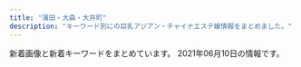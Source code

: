 ```yaml
---
title: "蒲田・大森・大井町"
description: "キーワード別にの巨乳アジアン・チャイナエステ嬢情報をまとめました。"
---
```


新着画像と新着キーワードをまとめています。
2021年06月10日の情報です。

<DmmAffiliateIns />
<KeywordTable
  shops={
    [
    {
        "img_links": [
            "http://www.oasis.maesjp.com/files/003-02.jpg",
            "http://www.oasis.maesjp.com/images/r03.jpg",
            "http://www.oasis.maesjp.com/images/m6.jpg",
            "http://www.oasis.maesjp.com/files/004-02.jpg",
            "http://www.oasis.maesjp.com/images/b-online.png",
            "http://www.oasis.maesjp.com/images/rsubt3.png",
            "http://www.oasis.maesjp.com/images/rsubt7.png",
            "http://www.oasis.maesjp.com/images/slider-img002.jpg",
            "http://www.oasis.maesjp.com/images/r04.jpg",
            "http://www.oasis.maesjp.com/files/001-02.jpg",
            "http://www.oasis.maesjp.com/images/m2.jpg",
            "http://www.oasis.maesjp.com/images/m3.jpg",
            "http://www.oasis.maesjp.com/images/rsubt6.png",
            "http://www.oasis.maesjp.com/images/r02.jpg",
            "http://www.oasis.maesjp.com/images/b-tel.png",
            "http://www.oasis.maesjp.com/images/m1.jpg",
            "http://www.oasis.maesjp.com/images/slider-img001.jpg",
            "http://www.oasis.maesjp.com/files/006.jpg",
            "http://www.oasis.maesjp.com/files/003.jpg",
            "http://www.oasis.maesjp.com/images/rsubt2.png",
            "http://www.oasis.maesjp.com/files/001.jpg",
            "http://www.oasis.maesjp.com/images/tel2.png",
            "http://www.oasis.maesjp.com/images/rsubt4.png",
            "http://www.oasis.maesjp.com/files/002-02.jpg",
            "http://www.oasis.maesjp.com/photo_news/upimg/186206057f263d87e0_1.jpg",
            "http://www.oasis.maesjp.com/images/rsubt1.png",
            "http://www.oasis.maesjp.com/files/002.jpg",
            "http://www.oasis.maesjp.com/images/m4.jpg",
            "http://www.oasis.maesjp.com/files/006-02.jpg",
            "http://www.oasis.maesjp.com/images/rsubt5.png",
            "http://www.oasis.maesjp.com/files/004.jpg",
            "http://www.oasis.maesjp.com/images/r01.jpg"
        ],
        "name": "\u30aa\u30a2\u30b7\u30b9",
        "keywords": {
            "D": 8,
            "86": 8,
            "85": 24,
            "C": 32
        },
        "station": "JR\u5927\u4e95\u753a\u99c5\u4e2d\u592e\u53e3",
        "url": "http://www.oasis.maesjp.com/"
    },
    {
        "url": "http://bijin.este.work/",
        "keywords": {
            "89": 2,
            "92": 1,
            "90": 1,
            "88": 2
        },
        "station": "JR\u84b2\u7530\u99c5\u5357\u53e3",
        "name": "\u6fc0\u5b89\u7f8e\u4eba",
        "img_links": [
            "http://bijin.este.work/2/uploadimg/1621394415.jpeg",
            "http://bijin.este.work/sys2.jpg",
            "http://bijin.este.work/head.jpg",
            "http://bijin.este.work/news.jpg",
            "http://bijin.este.work/2/uploadimg/1621394016.jpeg",
            "http://bijin.este.work/sys1.jpg",
            "http://bijin.este.work/2/uploadimg/1622985748.jpeg",
            "http://bijin.este.work/2/uploadimg/1621394318.jpeg",
            "http://bijin.este.work/2/uploadimg/1600148455.jpeg",
            "http://bijin.este.work/2/uploadimg/1621393124.jpeg",
            "http://bijin.este.work/staff_t.jpg",
            "http://bijin.este.work/s1.png",
            "http://bijin.este.work/m.png",
            "http://bijin.este.work/int1.png"
        ]
    },
    {
        "keywords": {},
        "station": "JR\u84b2\u7530\u99c5\u897f\u53e3",
        "img_links": [],
        "name": "\u8776\u604b\u82b1",
        "url": "http://momi-este.com/"
    },
    {
        "station": "JR\u5927\u68ee\u99c5\u6771\u53e3",
        "url": "http://sh-sumairu.work/",
        "name": "\u30b9\u30de\u30a4\u30eb",
        "keywords": {},
        "img_links": [
            "http://sh-sumairu.work/uploads/171031/1-1G0311G556445.jpg",
            "http://sh-sumairu.work/uploads/181128/1-1Q12Q62QK29.jpg",
            "http://sh-sumairu.work/uploads/171031/1-1G0311G505933.jpg",
            "http://sh-sumairu.work/uploads/171031/1-1G0311G344914.jpg",
            "http://sh-sumairu.work/templets/default/pc/picture/s_pick.png",
            "http://sh-sumairu.work/templets/default/pc/picture/end1.jpg",
            "http://sh-sumairu.work/uploads/191211/1-191211140J3640.jpg",
            "http://sh-sumairu.work/uploads/200821/1-200R10ZQ14K.jpg",
            "http://sh-sumairu.work/templets/default/pc/picture/s_news.png",
            "http://sh-sumairu.work/uploads/210119/1-2101191H10H45.jpg",
            "http://sh-sumairu.work/uploads/181114/1-1Q11412563D55.jpg",
            "http://sh-sumairu.work/templets/default/pc/picture/face.png",
            "http://sh-sumairu.work/uploads/191022/1-191022133S3B2.jpg",
            "http://sh-sumairu.work/templets/default/pc/picture/s_staff.png",
            "http://sh-sumairu.work/uploads/180612/1-1P6121601061c.jpg",
            "http://sh-sumairu.work/templets/default/pc/picture/staffs.png",
            "http://sh-sumairu.work/uploads/171031/1-1G0311G531445.jpg",
            "http://sh-sumairu.work/uploads/210402/1-2104021255412R.jpg",
            "http://sh-sumairu.work/uploads/180612/1-1P612160029349.jpg",
            "http://sh-sumairu.work/uploads/allimg/180612/1-1P612160305350.jpg",
            "http://sh-sumairu.work/uploads/180227/1-1P22G40S5448.jpg",
            "http://sh-sumairu.work/uploads/171031/1-1G0311G4095M.jpg",
            "http://sh-sumairu.work/uploads/181114/1-1Q114124Z0411.jpg",
            "http://sh-sumairu.work/uploads/191211/1-191211140S1194.jpg"
        ]
    },
    {
        "img_links": [
            "http://www.hounoka.com/smart/eri.jpg",
            "http://www.hounoka.com/smart/corona-taisaku2.jpg",
            "http://www.hounoka.com/massage-de_88_31.jpg",
            "http://www.hounoka.com/smart/top-tab-returan.jpg",
            "http://www.hounoka.com/corona-taisaku2.jpg"
        ],
        "url": "http://www.hounoka.com/",
        "name": "\u307b\u306e\u304b",
        "station": "JR\u5927\u4e95\u753a\u99c5",
        "keywords": {}
    },
    {
        "url": "http://rainbowest.info/",
        "keywords": {},
        "name": "\u30de\u30ea\u30e2",
        "img_links": [
            "http://rainbowest.info/up/uploads/20181126233125aya.jpg",
            "http://rainbowest.info/up/uploads/20200920192127a.jpg",
            "http://rainbowest.info/images/k.png",
            "http://rainbowest.info/images/s2.jpg",
            "http://rainbowest.info/up/uploads/20181126233152s.jpg",
            "http://rainbowest.info/images/ttl_qj.png",
            "http://rainbowest.info/images/ttl_price.png",
            "http://rainbowest.info/images/t1.png",
            "http://rainbowest.info/images/rec.png",
            "http://rainbowest.info/images/header_bg.png",
            "http://rainbowest.info/images/ttl_staff.png",
            "http://rainbowest.info/images/t2.png",
            "http://rainbowest.info/up/uploads/20201030211630ri2.jpg",
            "http://rainbowest.info/images/price.jpg",
            "http://rainbowest.info/up/uploads/20181126232839r.jpg",
            "http://rainbowest.info/up/uploads/20201030211457ri1.jpg"
        ],
        "station": "JR\u84b2\u7530\u99c5\u6771\u53e3"
    },
    {
        "name": "\u30d2\u30fc\u30ea\u30f3\u30b0\u611b",
        "url": "http://www.healing-ai.net/",
        "img_links": [
            "http://eskk.healing-ai.net/uploads/2019/07/1.jpg",
            "http://eskk.healing-ai.net/uploads/2019/07/2.jpg",
            "http://eskk.healing-ai.net/uploads/2019/05/mika.jpg",
            "http://eskk.healing-ai.net/uploads/2019/05/nana3.jpg",
            "http://eskk.healing-ai.net/uploads/2019/11/koko.jpg",
            "http://eskk.healing-ai.net/uploads/2021/03/3.jpg",
            "http://eskk.healing-ai.net/uploads/2019/05/ai1-1.jpg",
            "http://www.healing-ai.net/images/img_mainvisual_03.png",
            "http://eskk.healing-ai.net/uploads/2019/07/3.jpg",
            "https://www.a-side.com/ad/koko/include/banner/koko_200x40.png",
            "http://eskk.healing-ai.net/uploads/2019/12/3.jpg",
            "http://eskk.healing-ai.net/uploads/2020/01/g2.jpg",
            "http://eskk.healing-ai.net/uploads/2019/05/g4.jpg",
            "http://eskk.healing-ai.net/uploads/2021/03/4.jpg",
            "http://eskk.healing-ai.net/uploads/2019/12/2-1.jpg",
            "http://eskk.healing-ai.net/uploads/2020/12/g2.jpg",
            "http://eskk.healing-ai.net/uploads/2019/05/nana2.jpg",
            "http://eskk.healing-ai.net/uploads/2021/03/2.jpg",
            "http://www.healing-ai.net/images/img_mainvisual_01.png",
            "http://eskk.healing-ai.net/uploads/g8-1.jpg",
            "http://eskk.healing-ai.net/uploads/2020/12/g1.jpg",
            "http://eskk.healing-ai.net/uploads/2021/03/1.jpg",
            "http://eskk.healing-ai.net/uploads/2019/12/1-1.jpg",
            "http://www.healing-ai.net/images/icon_new.png",
            "http://www.healing-ai.net/images/img_mainvisual_02.png",
            "http://eskk.healing-ai.net/uploads/2019/05/ai2-1.jpg",
            "http://www.healing-ai.net/images/bnr_reserve_01.jpg",
            "http://eskk.healing-ai.net/uploads/2020/01/g1.jpg",
            "http://eskk.healing-ai.net/uploads/2019/05/ai3.jpg",
            "http://eskk.healing-ai.net/uploads/2020/01/g3.jpg",
            "http://www.healing-ai.net/images/top2.png",
            "http://eskk.healing-ai.net/uploads/2019/05/g3.jpg",
            "http://eskk.healing-ai.net/uploads/2020/10/g1.jpg",
            "http://eskk.healing-ai.net/uploads/2019/06/g0.jpg"
        ],
        "station": "JR\u84b2\u7530\u99c5\u6771\u53e3",
        "keywords": {
            "88": 2,
            "F": 4,
            "H": 3,
            "82": 6,
            "80": 3,
            "C": 11,
            "\u80f8": 1,
            "96": 3,
            "85": 7,
            "84": 2,
            "D": 4,
            "98": 2,
            "83": 6,
            "\u30bb\u30af\u30b7\u30fc": 2,
            "90": 2
        }
    },
    {
        "img_links": [
            "http://www1.spa-omori.com/static/upload/image/20210224/1614126651197768.jpg",
            "http://www1.spa-omori.com/94zc.com/img/totop_01.png",
            "http://www1.spa-omori.com/static/upload/image/20210223/1614039396132620.jpg",
            "http://www1.spa-omori.com/static/upload/image/20210224/1614163084212688.jpg",
            "http://www1.spa-omori.com/static/upload/image/20210224/1614126725700730.jpg",
            "http://www1.spa-omori.com/static/upload/image/20210224/1614132565625014.jpg",
            "http://www1.spa-omori.com/static/picture/picture.jpg",
            "http://www1.spa-omori.com/static/upload/image/20210223/1614039618664763.jpg",
            "http://www1.spa-omori.com/static/upload/image/20210223/1614039397117058.jpg",
            "http://www1.spa-omori.com/static/upload/image/20210224/1614162944392810.jpg",
            "http://www1.spa-omori.com/static/upload/image/20210224/1614131672107791.jpg",
            "http://www1.spa-omori.com/static/upload/image/20210223/1614039619556019.jpg",
            "http://www1.spa-omori.com/static/upload/image/20210224/1614164483392795.jpg",
            "http://www1.spa-omori.com/static/upload/image/20210422/1619083226207707.jpg",
            "http://www1.spa-omori.com/static/upload/image/20210420/1618923132466003.png",
            "http://www1.spa-omori.com/static/upload/image/20210223/1614046189930695.jpg",
            "http://www1.spa-omori.com/static/upload/image/20210223/1614038060664396.jpg",
            "http://www1.spa-omori.com/static/upload/image/20210420/1618849598612571.jpg",
            "http://www1.spa-omori.com/static/upload/image/20210420/1618901294608640.jpg",
            "http://www1.spa-omori.com/static/upload/image/20210422/1619083088173870.jpg",
            "http://www1.spa-omori.com/static/upload/image/20210223/1614060275116389.jpg",
            "http://www1.spa-omori.com/static/upload/image/20210224/1614163208116499.jpg",
            "http://www1.spa-omori.com/static/upload/image/20210223/1614039396756745.jpg"
        ],
        "url": "http://www1.spa-omori.com/",
        "keywords": {
            "87": 4
        },
        "station": "JR\u5927\u68ee\u99c5\u6771\u53e3",
        "name": "Magic Lovely"
    },
    {
        "name": "\u7f8e\u7409\u7409",
        "keywords": {
            "E": 9,
            "87": 7,
            "C": 13,
            "D": 34,
            "88": 5,
            "F": 2,
            "86": 17,
            "83": 1,
            "85": 26
        },
        "station": "JR\u84b2\u7530\u99c5\u6771\u53e3",
        "url": "http://www.e-uluru.info/",
        "img_links": [
            "http://www.e-uluru.info/images/upload/d4a6c5a9e3801cc7.jpg",
            "http://www.e-uluru.info/images/upload/2951922eff997d84.jpg",
            "http://www.e-uluru.info/images/upload/thumb/6f79d09c6041afd7.jpg",
            "http://www.e-uluru.info/images/sys_08.png",
            "http://www.e-uluru.info/images/upload/thumb/539dd2297c44dec2.jpg",
            "http://www.e-uluru.info/images/r05.jpg",
            "http://www.e-uluru.info/girl/030.jpg",
            "http://www.e-uluru.info/images/upload/thumb/db7023b92ef16bbc.jpg",
            "http://www.e-uluru.info/images/upload/thumb/d4a6c5a9e3801cc7.jpg",
            "http://www.e-uluru.info/girl/031.jpg",
            "http://www.e-uluru.info/s/images/icon_covergirl.png",
            "http://www.e-uluru.info/girl/018.jpg",
            "http://www.e-uluru.info/s/images/icon_topics.png",
            "http://www.e-uluru.info/girl/01.jpg",
            "http://www.e-uluru.info/images/index_04.png",
            "http://www.e-uluru.info/images/upload/8ee8987b2165d4fc.jpg",
            "http://www.e-uluru.info/images/upload/thumb/08e930d29f9d5b3e.jpg",
            "http://www.e-uluru.info/images/upload/thumb/a944203deb9da4de.jpg",
            "http://www.e-uluru.info/images/upload/ad830a43974bad03.jpg",
            "http://www.e-uluru.info/i/girl/013.jpg",
            "http://www.e-uluru.info/images/upload/thumb/ebc831946fdc3143.jpg",
            "http://www.e-uluru.info/girl/07.jpg",
            "http://www.e-uluru.info/images/upload/b5241af23f911574.jpg",
            "http://www.e-uluru.info/images/upload/98ac232614327354.jpg",
            "http://www.e-uluru.info/images/index_03.png",
            "http://www.e-uluru.info/images/upload/b71e9dc3cfa0f9b4.jpg",
            "http://www.e-uluru.info/girl/015.jpg",
            "http://www.e-uluru.info/s/images/r02.jpg",
            "http://www.e-uluru.info/images/r03.jpg",
            "http://www.e-uluru.info/girl/021.jpg",
            "http://www.e-uluru.info/images/index_12.png",
            "http://www.e-uluru.info/girl/032.jpg",
            "http://www.e-uluru.info/images/upload/thumb/ad830a43974bad03.jpg",
            "http://www.e-uluru.info/images/upload/thumb/b71e9dc3cfa0f9b4.jpg",
            "http://www.e-uluru.info/s/images/r01.jpg",
            "http://www.e-uluru.info/images/index_01.png",
            "http://www.e-uluru.info/images/upload/thumb/a86dfeb81b8ab370.jpg",
            "http://www.e-uluru.info/images/pro.jpg",
            "http://www.e-uluru.info/girl/013.jpg",
            "http://www.e-uluru.info/images/upload/a86dfeb81b8ab370.jpg",
            "http://www.e-uluru.info/images/upload/thumb/9e6373c225b7bc51.jpg",
            "http://www.e-uluru.info/images/index_07.png",
            "http://www.e-uluru.info/images/rec_08.png",
            "http://www.e-uluru.info/girl/014.jpg",
            "http://www.e-uluru.info/s/images/icon_staff.png",
            "http://www.e-uluru.info/girl/033.jpg",
            "http://www.e-uluru.info/images/upload/ebc831946fdc3143.jpg",
            "http://www.e-uluru.info/images/index_06.png",
            "http://www.e-uluru.info/images/upload/a42cde1d7d7ca5c0.jpg",
            "http://www.e-uluru.info/images/upload/thumb/2951922eff997d84.jpg",
            "http://www.e-uluru.info/images/upload/thumb/30e7a9b6a2619196.jpg",
            "http://www.e-uluru.info/images/index_08.png",
            "http://www.e-uluru.info/images/upload/thumb/e8b0d029c217c7cc.jpg",
            "http://www.e-uluru.info/s/girl/01.jpg",
            "http://www.e-uluru.info/images/info01.png",
            "http://www.e-uluru.info/images/upload/2e83ce7f87e28c10.jpg",
            "http://www.e-uluru.info/girl/034.jpg",
            "http://www.e-uluru.info/images/upload/thumb/5dcabd8808e86a8c.jpg",
            "http://www.e-uluru.info/images/upload/71169c7f826021d0.jpg",
            "http://www.e-uluru.info/images/upload/30e7a9b6a2619196.jpg",
            "http://www.e-uluru.info/images/upload/24e3367119cd81d4.jpg",
            "http://www.e-uluru.info/images/index_02.png",
            "http://www.e-uluru.info/images/staff_08.png",
            "http://www.e-uluru.info/s/images/r05.jpg",
            "http://www.e-uluru.info/images/upload/thumb/f436fca81b34a90a.jpg",
            "http://www.e-uluru.info/images/r02.jpg",
            "http://www.e-uluru.info/girl/016.jpg",
            "http://www.e-uluru.info/images/upload/thumb/f642dd084fb225c9.jpg",
            "http://www.e-uluru.info/s/images/icon_tel.png",
            "http://www.e-uluru.info/s/images/icon_info.png",
            "http://www.e-uluru.info/girl/06.jpg",
            "http://www.e-uluru.info/images/upload/f436fca81b34a90a.jpg",
            "http://www.e-uluru.info/images/upload/thumb/7a73ef7475560f16.jpg",
            "http://www.e-uluru.info/images/upload/e8b0d029c217c7cc.jpg",
            "http://www.e-uluru.info/girl/012.jpg",
            "http://www.e-uluru.info/images/upload/thumb/98ac232614327354.jpg",
            "http://www.e-uluru.info/images/upload/08e930d29f9d5b3e.jpg",
            "http://www.e-uluru.info/images/upload/thumb/b5241af23f911574.jpg",
            "http://www.e-uluru.info/girl/019.jpg",
            "http://www.e-uluru.info/images/upload/539dd2297c44dec2.jpg",
            "http://www.e-uluru.info/images/upload/thumb/71169c7f826021d0.jpg",
            "http://www.e-uluru.info/images/upload/thumb/90eec703fb0861db.jpg",
            "http://www.e-uluru.info/images/index_13.png",
            "http://www.e-uluru.info/images/upload/thumb/12cb1bdfa779a5e6.jpg",
            "http://www.e-uluru.info/images/upload/adc24ea0648493e2.jpg",
            "http://www.e-uluru.info/images/upload/056ff3de81fe9024.jpg",
            "http://www.e-uluru.info/images/index_05.png",
            "http://www.e-uluru.info/images/upload/thumb/2e83ce7f87e28c10.jpg",
            "http://www.e-uluru.info/images/upload/a944203deb9da4de.jpg",
            "http://www.e-uluru.info/images/upload/thumb/03b615dbd4a8d4e4.jpg",
            "http://www.e-uluru.info/images/upload/thumb/adc24ea0648493e2.jpg",
            "http://www.e-uluru.info/images/upload/5dcabd8808e86a8c.jpg",
            "http://www.e-uluru.info/girl/028.jpg",
            "http://www.e-uluru.info/images/upload/thumb/a42cde1d7d7ca5c0.jpg",
            "http://www.e-uluru.info/images/index_11.png",
            "http://www.e-uluru.info/s/images/icon_top.png",
            "http://www.e-uluru.info/images/upload/thumb/056ff3de81fe9024.jpg",
            "http://www.e-uluru.info/images/upload/db7023b92ef16bbc.jpg",
            "http://www.e-uluru.info/images/r01.jpg",
            "http://www.e-uluru.info/images/upload/1ddb0f728d864feb.jpg",
            "http://www.e-uluru.info/images/upload/9e6373c225b7bc51.jpg",
            "http://www.e-uluru.info/images/upload/thumb/8ee8987b2165d4fc.jpg",
            "http://www.e-uluru.info/images/upload/f642dd084fb225c9.jpg",
            "http://www.e-uluru.info/images/upload/thumb/24e3367119cd81d4.jpg",
            "http://www.e-uluru.info/images/upload/thumb/1ddb0f728d864feb.jpg",
            "http://www.e-uluru.info/girl/024.jpg",
            "http://www.e-uluru.info/images/info_08.png",
            "http://www.e-uluru.info/s/images/r03.jpg",
            "http://www.e-uluru.info/images/upload/03b615dbd4a8d4e4.jpg",
            "http://www.e-uluru.info/images/rec_09.png",
            "http://www.e-uluru.info/images/upload/d33358c73f674e0d.jpg",
            "http://www.e-uluru.info/images/upload/7a73ef7475560f16.jpg",
            "http://www.e-uluru.info/images/upload/thumb/d33358c73f674e0d.jpg",
            "http://www.e-uluru.info/images/upload/6f79d09c6041afd7.jpg",
            "http://www.e-uluru.info/images/upload/12cb1bdfa779a5e6.jpg",
            "http://www.e-uluru.info/images/upload/90eec703fb0861db.jpg",
            "http://www.e-uluru.info/girl/020.jpg"
        ]
    },
    {
        "station": "\u5e73\u548c\u5cf6\u99c5\u897f\u53e3",
        "url": "http://heiwa-massage.work/",
        "keywords": {
            "D": 1,
            "C": 11,
            "88": 2,
            "87": 2,
            "E": 1,
            "86": 2
        },
        "img_links": [
            "http://heiwa-massage.work/img/head.jpg",
            "http://heiwa-massage.work/sp/img/tit.jpg",
            "http://heiwa-massage.work/sp/img/s1.jpg",
            "http://heiwa-massage.work/sp/img/t-a.jpg",
            "http://heiwa-massage.work/img/fla1.jpg",
            "http://heiwa-massage.work/img/botton.jpg",
            "http://heiwa-massage.work/img/s2.jpg",
            "http://heiwa-massage.work/sp/img/pc.jpg",
            "http://heiwa-massage.work/img/sta2.jpg",
            "http://heiwa-massage.work/sp/img/t-s.jpg",
            "http://heiwa-massage.work/img/nos.jpg",
            "http://heiwa-massage.work/sp/img/s3.jpg",
            "http://heiwa-massage.work/sp/img/cam.jpg",
            "http://heiwa-massage.work/sp/img/p3.jpg",
            "http://heiwa-massage.work/sp/img/add.jpg",
            "http://heiwa-massage.work/img/st3.jpg",
            "http://heiwa-massage.work/img/s1.jpg",
            "http://heiwa-massage.work/sp/img/p1.jpg",
            "http://heiwa-massage.work/img/fla3.jpg",
            "http://heiwa-massage.work/sp/img/p2.jpg",
            "http://heiwa-massage.work/sp/img/info.jpg",
            "http://heiwa-massage.work/sp/img/sys.jpg",
            "http://heiwa-massage.work/sp/img/botton.jpg",
            "http://heiwa-massage.work/sp/img/s2.jpg",
            "http://heiwa-massage.work/img/st2.jpg",
            "http://heiwa-massage.work/sp/img/tel.jpg",
            "http://heiwa-massage.work/img/st1.jpg",
            "http://heiwa-massage.work/sp/img/t-o.jpg",
            "http://heiwa-massage.work/sp/img/pic.jpg",
            "http://heiwa-massage.work/sp/img/t-t.jpg",
            "http://heiwa-massage.work/img/acc.jpg",
            "http://heiwa-massage.work/img/sta1.jpg",
            "http://heiwa-massage.work/sp/img/acc.jpg",
            "http://heiwa-massage.work/img/mo.png",
            "http://heiwa-massage.work/sp/img/t-r.jpg",
            "http://heiwa-massage.work/img/sta3.jpg",
            "http://heiwa-massage.work/img/s3.jpg",
            "http://heiwa-massage.work/sp/img/time.jpg",
            "http://heiwa-massage.work/img/fla2.jpg"
        ],
        "name": "\u5e73\u548c"
    },
    {
        "keywords": {},
        "station": "JR\u84b2\u7530\u99c5\u6771\u53e3",
        "img_links": [],
        "name": "\u30bd\u30a6\u30eb\u30fc\u6771\u53e3",
        "url": "http://www.es-md.net/"
    },
    {
        "station": "JR\u5927\u4e95\u753a\u99c5\u4e2d\u592e\u897f\u53e3",
        "url": "https://nekonoheya.ests.jp/",
        "name": "\u611b",
        "keywords": {},
        "img_links": []
    },
    {
        "keywords": {
            "89": 1,
            "D": 4,
            "C": 1,
            "88": 1,
            "86": 3
        },
        "url": "http://www.sh-himenoyw.work/",
        "img_links": [
            "http://www.sh-himenoyw.work/templets/default/picture/tit3.jpg",
            "http://www.sh-himenoyw.work/templets/default/picture/tit5.jpg",
            "http://www.sh-himenoyw.work/uploads/210503/1-210503130024241.jpg",
            "http://www.sh-himenoyw.work/uploads/210401/1-210401093342544.jpg",
            "http://www.sh-himenoyw.work/templets/default/picture/top02.png",
            "http://www.sh-himenoyw.work/templets/default/picture/stal.png",
            "http://www.sh-himenoyw.work/templets/default/picture/tit4.jpg",
            "http://www.sh-himenoyw.work/{dede:global.cfg_templets_skin/}/picture/cg01.jpg",
            "http://www.sh-himenoyw.work/uploads/210410/1-2104101012452G.jpg",
            "http://www.sh-himenoyw.work/templets/default/picture/sys1.jpg",
            "http://www.sh-himenoyw.work/uploads/210420/1-210420110353610.jpg",
            "http://www.sh-himenoyw.work/templets/default/picture/tit1.jpg",
            "http://www.sh-himenoyw.work/templets/default/picture/no.png",
            "http://www.sh-himenoyw.work/templets/default/picture/tit2.jpg",
            "http://www.sh-himenoyw.work/templets/default/picture/top03.png",
            "http://www.sh-himenoyw.work/uploads/210505/1-210505091435528.jpg",
            "http://www.sh-himenoyw.work/{dede:global.cfg_templets_skin/}/picture/cg02.jpg",
            "http://www.sh-himenoyw.work/templets/default/picture/top01.png",
            "http://www.sh-himenoyw.work/templets/default/picture/footer.png"
        ],
        "station": "JR\u5927\u68ee\u99c5\u897f\u53e3",
        "name": "\u5922\u306e\u90e8\u5c4b"
    },
    {
        "url": "http://www.tokyo-0001.xyz/",
        "keywords": {},
        "name": "NEW\u30a4\u30d6",
        "station": "JR\u84b2\u7530\u99c5\u897f\u53e3",
        "img_links": [
            "http://www.tokyo-0001.xyz/img/ttl-01.png",
            "http://www.tokyo-0001.xyz/img/ttl-03.png",
            "http://www.tokyo-0001.xyz/img/bnr01.jpg",
            "http://www.tokyo-0001.xyz/img/img2.jpg",
            "http://www.tokyo-0001.xyz/img/img-txt-01.png",
            "http://www.tokyo-0001.xyz/img/img3.jpg",
            "http://www.tokyo-0001.xyz/img/ttl-04.png",
            "http://www.tokyo-0001.xyz/img/girls04.jpg",
            "http://www.tokyo-0001.xyz/img/ttl-02.png",
            "http://www.tokyo-0001.xyz/img/bnr02.jpg",
            "http://www.tokyo-0001.xyz/img/girls02.jpg",
            "http://www.tokyo-0001.xyz/img/girls05.jpg",
            "http://www.tokyo-0001.xyz/img/img1.jpg",
            "http://www.tokyo-0001.xyz/img/girls06.jpg",
            "http://www.tokyo-0001.xyz/img/girls01.jpg",
            "http://www.tokyo-0001.xyz/img/girls03.jpg",
            "http://www.tokyo-0001.xyz/img/bnr00.jpg"
        ]
    },
    {
        "name": "\u30d0\u30a4\u30aa\u30ec\u30c3\u30c8",
        "station": "JR\u5927\u68ee\u99c5\u6771\u53e3",
        "keywords": {},
        "url": "http://es-kosumosu.com/",
        "img_links": [
            "http://es-kosumosu.com/girl/1.jpg",
            "http://es-kosumosu.com/girl/3.jpg",
            "http://es-kosumosu.com/images/room/photo05.jpg",
            "http://es-kosumosu.com/images/room/photo01.jpg",
            "http://es-kosumosu.com/images/info.jpg",
            "http://es-kosumosu.com/girl/5.jpg",
            "http://es-kosumosu.com/girl/6.jpg",
            "http://es-kosumosu.com/girl/2.jpg",
            "http://es-kosumosu.com/images/room/photo04.jpg",
            "http://es-kosumosu.com/images/top_flash_01.jpg",
            "http://es-kosumosu.com/images/system/sys01.jpg",
            "http://es-kosumosu.com/images/return.png",
            "http://es-kosumosu.com/images/staff_mitashi.jpg",
            "http://es-kosumosu.com/girl/4.jpg",
            "http://es-kosumosu.com/images/room/photo03.jpg",
            "http://es-kosumosu.com/images/room/photo02.jpg"
        ]
    },
    {
        "url": "http://ikoi.xyz.mn/",
        "name": "\u61a9",
        "station": "JR\u5927\u68ee\u99c5\u6771\u53e3",
        "img_links": [],
        "keywords": {}
    },
    {
        "url": "http://es-refine.xyz/",
        "img_links": [
            "http://es-refine.xyz/images/top.jpg",
            "http://es-refine.xyz/images/mobile.jpg",
            "http://es-refine.xyz/images/g6.jpg",
            "http://es-refine.xyz/images/a1.jpg",
            "http://es-refine.xyz/images/tite-staff.jpg",
            "http://es-refine.xyz/images/g02.jpg",
            "http://es-refine.xyz/images/a6.jpg",
            "http://es-refine.xyz/images/4.jpg",
            "http://es-refine.xyz/images/a5.jpg",
            "http://es-refine.xyz/images/end.png",
            "http://es-refine.xyz/images/g.jpg",
            "http://es-refine.xyz/images/a3.jpg",
            "http://es-refine.xyz/images/g7.jpg",
            "http://es-refine.xyz/images/g8.jpg",
            "http://es-refine.xyz/images/g2.jpg",
            "http://es-refine.xyz/images/3.jpg",
            "http://es-refine.xyz/images/pickup_t.jpg",
            "http://es-refine.xyz/images/r2.jpg",
            "http://es-refine.xyz/images/a4.jpg",
            "http://es-refine.xyz/images/tite-link.jpg",
            "http://es-refine.xyz/images/r3.jpg",
            "http://es-refine.xyz/images/a2.jpg"
        ],
        "station": "JR\u5927\u68ee\u99c5\u6771\u53e3",
        "keywords": {
            "C": 12
        },
        "name": "Refine\u30fb\u30ea\u30d5\u30a1\u30a4\u30f3"
    },
    {
        "img_links": [
            "http://www.bijin-club.relaxjp.info/images/icon_info.png",
            "http://www.bijin-club.relaxjp.info/files/002.jpg",
            "http://www.bijin-club.relaxjp.info/images/icon_concept.png",
            "http://www.bijin-club.relaxjp.info/files/003.jpg",
            "http://www.bijin-club.relaxjp.info/images/btn2.png",
            "http://www.bijin-club.relaxjp.info/images/icon_tel.png",
            "http://www.bijin-club.relaxjp.info/images/icon_staff.png",
            "http://www.bijin-club.relaxjp.info/files/001.jpg",
            "http://www.bijin-club.relaxjp.info/images/icon_top.png",
            "http://www.bijin-club.relaxjp.info/images/mainImg_sub.jpg",
            "http://www.bijin-club.relaxjp.info/images/end-info.png",
            "http://www.bijin-club.relaxjp.info/common/images/photo01.jpg",
            "http://www.bijin-club.relaxjp.info/files/005.jpg",
            "http://www.bijin-club.relaxjp.info/common/images/photo03.jpg",
            "http://www.bijin-club.relaxjp.info/common/images/photo02.jpg"
        ],
        "station": "JR\u5927\u68ee\u99c5\u6771\u53e3",
        "keywords": {
            "D": 4,
            "87": 3,
            "86": 1
        },
        "name": "\u7f8e\u4eba\u30af\u30e9\u30d6",
        "url": "http://www.bijin-club.relaxjp.info/"
    },
    {
        "url": "http://www.sea-love-hsl.info/",
        "station": "JR\u84b2\u7530\u99c5\u6771\u53e3",
        "name": "\u6d77\u305d\u306e\u611b",
        "keywords": {
            "E": 1,
            "C": 21,
            "D": 5,
            "84": 4,
            "86": 4,
            "90": 3,
            "F": 2,
            "83": 1,
            "85": 1
        },
        "img_links": [
            "http://www.sea-love-hsl.info/uploads/sealove/545B5715-528D-4E72-9F31-7AFF1422771C-768x1024.jpeg",
            "http://www.sea-love-hsl.info/uploads/sealove/IMG_1060-768x1024.jpg",
            "http://www.sea-love-hsl.info/uploads/sealove/721016606079-768x1024.jpg",
            "http://www.sea-love-hsl.info/uploads/sealove/IMG_1490-300x400.jpg",
            "http://www.sea-love-hsl.info/uploads/sealove/images/girl-z1.jpg",
            "http://www.sea-love-hsl.info/uploads/sealove/5AE848B7-49E7-4403-A738-2D85BF2E4059-300x400.jpeg",
            "http://www.sea-love-hsl.info/uploads/sealove/images/n3.jpg",
            "http://www.sea-love-hsl.info/uploads/sealove/images/n1.jpg",
            "http://www.sea-love-hsl.info/uploads/sealove/images/movie.jpg",
            "http://www.sea-love-hsl.info/uploads/sealove/QQ\u56fe\u72472015102419044325-e1449569209313.jpg",
            "http://www.sea-love-hsl.info/uploads/sealove/images/news1.jpg",
            "http://www.sea-love-hsl.info/uploads/sealove/720870627235-e1385965056315.jpg",
            "http://www.sea-love-hsl.info/uploads/sealove/link_1.jpg",
            "http://www.sea-love-hsl.info/uploads/sealove/staff_1.jpg",
            "http://www.sea-love-hsl.info/uploads/sealove/A8D1795E-CA06-4472-A635-D7A02AEF80C8-300x400.jpeg",
            "http://www.sea-love-hsl.info/uploads/sealove/images/end1.jpg",
            "http://www.sea-love-hsl.info/uploads/sealove/5AE848B7-49E7-4403-A738-2D85BF2E4059-768x1024.jpeg",
            "http://www.sea-love-hsl.info/uploads/sealove/IMG_1490-768x1024.jpg",
            "http://www.sea-love-hsl.info/uploads/sealove/images/mobile.jpg",
            "http://www.sea-love-hsl.info/uploads/sealove/images/girl-z2.jpg",
            "http://www.sea-love-hsl.info/uploads/sealove/4C0568AE-93B2-47E4-808D-BA5ED67DA4B9-768x1024.jpeg",
            "http://www.sea-love-hsl.info/uploads/sealove/top1.jpg",
            "http://www.sea-love-hsl.info/uploads/sealove/D792F195-6C3F-4A81-9C18-BEB1DEC0489F.jpeg",
            "http://www.sea-love-hsl.info/uploads/sealove/A8D1795E-CA06-4472-A635-D7A02AEF80C8-768x1024.jpeg"
        ]
    },
    {
        "name": "Lucky\uff5e\u30e9\u30c3\u30ad\u30fc",
        "keywords": {},
        "station": "JR\u5927\u4e95\u753a\u99c5\u897f\u53e3",
        "url": "https://lucky.jpn.vin/",
        "img_links": []
    },
    {
        "keywords": {},
        "station": "JR\u5927\u68ee\u99c5\u897f\u53e3",
        "name": "\u30a2\u30ea\u30b9",
        "url": "http://rilakusi.xyz/",
        "img_links": [
            "http://rilakusi.xyz/static/picture/news.png",
            "http://rilakusi.xyz/uploads/210608/1-21060Q32GX25.jpg",
            "http://rilakusi.xyz/uploads/210608/1-21060Q32915324.jpg",
            "http://rilakusi.xyz/static/picture/mobile.jpg",
            "http://rilakusi.xyz/uploads/210608/1-21060Q32Q2F5.jpg",
            "http://rilakusi.xyz/static/picture/s1.jpg",
            "http://rilakusi.xyz/static/picture/room1.jpg",
            "http://rilakusi.xyz/static/picture/room4.jpg",
            "http://rilakusi.xyz/uploads/210608/1-21060Q32T1138.jpg",
            "http://rilakusi.xyz/static/picture/s3.jpg",
            "http://rilakusi.xyz/static/picture/s_staff.png",
            "http://rilakusi.xyz/static/picture/top.png",
            "http://rilakusi.xyz/uploads/210608/1-21060Q3295L13.jpg",
            "http://rilakusi.xyz/static/picture/room2.jpg",
            "http://rilakusi.xyz/uploads/210608/1-21060Q33214962.jpg",
            "http://rilakusi.xyz/uploads/210608/1-21060Q33325V4.jpg",
            "http://rilakusi.xyz/static/picture/room3.jpg",
            "http://rilakusi.xyz/uploads/210608/1-21060Q33115S9.jpg"
        ]
    },
    {
        "url": "http://iyashimori.info/",
        "station": "\u84b2\u7530\u99c5\u897f\u53e3",
        "keywords": {
            "E": 3,
            "\u80f8": 1,
            "F": 5
        },
        "name": "\u604b\u306e\u82b1",
        "img_links": [
            "http://iyashimori.info/up/uploads/20210522230225ma.jpg",
            "http://iyashimori.info/up/uploads/20200730210025e.jpg",
            "http://iyashimori.info/up/uploads/20201219182745say.jpg",
            "http://iyashimori.info/up/uploads/20210312180627hh.jpg",
            "http://iyashimori.info/img/caution.png",
            "http://iyashimori.info/img/price.jpg",
            "http://iyashimori.info/img/totop.png",
            "http://iyashimori.info/img/topimg.jpg",
            "http://iyashimori.info/up/uploads/20210429153132masako.jpg",
            "http://iyashimori.info/img/topimg3.jpg",
            "http://iyashimori.info/up/uploads/20210602225604ha.jpg",
            "http://iyashimori.info/img/50qj.jpg",
            "http://iyashimori.info/up/uploads/2020062222115088.jpg",
            "http://iyashimori.info/up/uploads/20210529235150ena.jpg",
            "http://iyashimori.info/up/uploads/20200902223249ha.jpg",
            "http://iyashimori.info/up/uploads/20210204121304rin.jpg",
            "http://iyashimori.info/up/uploads/20210602204231ao.jpg",
            "http://iyashimori.info/img/qj.png",
            "http://iyashimori.info/img/topimg2.jpg",
            "http://iyashimori.info/up/uploads/20210416201635mmk.jpg",
            "http://iyashimori.info/up/uploads/202010142346103.jpg",
            "http://iyashimori.info/up/uploads/202105121726032.jpg",
            "http://iyashimori.info/img/50price.jpg",
            "http://iyashimori.info/img/topimg1.jpg",
            "http://iyashimori.info/img/50staff.jpg",
            "http://iyashimori.info/img/tel.png",
            "http://iyashimori.info/up/uploads/20200725171457y.jpg",
            "http://iyashimori.info/img/telephone.png",
            "http://iyashimori.info/up/uploads/20210210211620iii.jpg"
        ]
    },
    {
        "img_links": [
            "http://esthe-rlx.com/css/twitter.jpg",
            "http://esthe-rlx.com/css/nav/nav-005.jpg",
            "http://esthe-rlx.com/css/staff/up.jpg",
            "http://esthe-rlx.com/staff/mika/01.jpg",
            "http://esthe-rlx.com/css/nav/nav-006.jpg",
            "http://esthe-rlx.com/css/line1.jpg",
            "http://esthe-rlx.com/css/line2.jpg",
            "http://esthe-rlx.com/css/top02.jpg",
            "http://esthe-rlx.com/css/tel01.png",
            "http://esthe-rlx.com/staff/ai/01.jpg",
            "http://esthe-rlx.com/css/nav/nav-004.jpg",
            "http://esthe-rlx.com/css/nav/nav-002.jpg",
            "http://esthe-rlx.com/css/nav/nav-003.jpg",
            "http://esthe-rlx.com/css/staff/new.jpg",
            "http://esthe-rlx.com/staff/mina/01.jpg",
            "http://esthe-rlx.com/css/nav/nav-001.jpg"
        ],
        "url": "http://esthe-rlx.com/",
        "name": "I for you",
        "keywords": {},
        "station": "JR\u5927\u68ee\u99c5\u6771\u53e3"
    },
    {
        "url": "http://onlyone.jpn.vin/",
        "keywords": {
            "87": 1,
            "85": 3,
            "C": 1,
            "86": 6,
            "D": 9
        },
        "name": "Only One",
        "station": "JR\u5927\u4e95\u753a\u99c5",
        "img_links": [
            "http://onlyone.jpn.vin/photos/sites/58/2020/06/2020062506024979.jpg",
            "http://onlyone.jpn.vin/images/mobile.jpg",
            "http://onlyone.jpn.vin/images/room1.jpg",
            "http://onlyone.jpn.vin/photos/sites/58/2021/06/2021060504370680.jpg",
            "http://onlyone.jpn.vin/photos/sites/58/2021/04/2021043002325878.jpg",
            "http://onlyone.jpn.vin/images/end.png",
            "http://onlyone.jpn.vin/images/room2.jpg",
            "http://onlyone.jpn.vin/images/s_link.png",
            "http://onlyone.jpn.vin/photos/sites/58/2020/06/202006250602504.jpg",
            "http://onlyone.jpn.vin/images/top.png",
            "http://onlyone.jpn.vin/images/room3.jpg",
            "http://onlyone.jpn.vin/photos/sites/58/2020/12/2020121505432512.jpg",
            "http://onlyone.jpn.vin/photos/sites/58/2020/06/2020062506024983.jpg",
            "http://onlyone.jpn.vin/images/s_staff.png",
            "http://onlyone.jpn.vin/images/news.png",
            "http://onlyone.jpn.vin/images/nei_bj1.png",
            "http://onlyone.jpn.vin/images/room5.jpg",
            "http://onlyone.jpn.vin/photos/sites/58/2020/09/2020092305431071.jpg",
            "http://onlyone.jpn.vin/photos/sites/58/2020/10/2020100207070197.jpg",
            "http://onlyone.jpn.vin/photos/sites/58/2020/06/202006250602509.jpg",
            "http://onlyone.jpn.vin/photos/sites/58/2020/10/202010300420109.jpg",
            "http://onlyone.jpn.vin/photos/sites/58/2020/10/2020103004200463.jpg"
        ]
    },
    {
        "name": "\u604b",
        "station": "JR\u5927\u4e95\u753a\u99c5\u4e2d\u592e\u897f\u53e3",
        "url": "https://love.ies.fun/",
        "keywords": {},
        "img_links": []
    },
    {
        "station": "JR\u5927\u68ee\u99c5\u6771\u53e3",
        "name": "\u307e\u3054\u3053\u308d",
        "img_links": [
            "http://k-rlx.info/images/index_30.jpg",
            "http://k-rlx.info/images/index_24.jpg",
            "http://k-rlx.info/images/staff_15.jpg",
            "http://k-rlx.info/images/02.jpg",
            "http://k-rlx.info/images/index_21.jpg",
            "http://k-rlx.info/images/index_28.jpg",
            "http://k-rlx.info/images/rec_15.jpg",
            "http://k-rlx.info/images/index_16.jpg",
            "http://k-rlx.info/girls/05.jpg",
            "http://k-rlx.info/images/info.jpg",
            "http://k-rlx.info/girls/08.jpg",
            "http://k-rlx.info/images/index_01.jpg",
            "http://k-rlx.info/images/index_19.jpg",
            "http://k-rlx.info/images/index_07.jpg",
            "http://k-rlx.info/images/index_27.jpg",
            "http://k-rlx.info/images/index_29.jpg",
            "http://k-rlx.info/images/03.jpg",
            "http://k-rlx.info/images/index_20.jpg",
            "http://k-rlx.info/girls/00.jpg",
            "http://k-rlx.info/images/index_06.jpg",
            "http://k-rlx.info/girls/03.jpg",
            "http://k-rlx.info/images/index_17.jpg",
            "http://k-rlx.info/images/rec.jpg",
            "http://k-rlx.info/images/index_10.jpg",
            "http://k-rlx.info/images/index_09.jpg",
            "http://k-rlx.info/images/index_18.jpg",
            "http://k-rlx.info/images/info_15.jpg",
            "http://k-rlx.info/images/index_12.jpg",
            "http://k-rlx.info/girls/01.jpg",
            "http://k-rlx.info/images/sub_28.jpg",
            "http://k-rlx.info/girls/04.jpg",
            "http://k-rlx.info/images/index_08.jpg",
            "http://k-rlx.info/girls/02.jpg",
            "http://k-rlx.info/images/index_03.jpg",
            "http://k-rlx.info/images/01.jpg",
            "http://k-rlx.info/images/index_13.jpg",
            "http://k-rlx.info/images/index_26.jpg",
            "http://k-rlx.info/images/index_02.jpg",
            "http://k-rlx.info/images/index_22.jpg",
            "http://k-rlx.info/images/index_25.jpg",
            "http://k-rlx.info/images/index_04.jpg",
            "http://k-rlx.info/girls/07.jpg",
            "http://k-rlx.info/images/index_05.jpg"
        ],
        "url": "http://k-rlx.info/",
        "keywords": {
            "C": 4,
            "88": 3,
            "D": 2,
            "92": 1,
            "86": 1,
            "90": 1
        }
    },
    {
        "img_links": [
            "http://heal-msg.com/staff/yuri/01.jpg",
            "http://heal-msg.com/staff/rin/01.jpg",
            "http://heal-msg.com/staff/rio/02.jpg",
            "http://heal-msg.com/images/top.jpg",
            "http://heal-msg.com/images/news_bj3.jpg",
            "http://heal-msg.com/images/staff_bj3.jpg",
            "http://heal-msg.com/staff/yuki/01.jpg",
            "http://heal-msg.com/staff/yuyu/01.jpg",
            "http://heal-msg.com/images/kanban.jpg",
            "http://heal-msg.com/images/s_link.png",
            "http://heal-msg.com/images/s_staff.png",
            "http://heal-msg.com/images/staff0.jpg",
            "http://heal-msg.com/staff/rio/01.jpg",
            "http://heal-msg.com/images/s_news.png",
            "http://heal-msg.com/staff/ruru/01.jpg"
        ],
        "station": "JR\u5927\u68ee\u99c5\u6771\u53e3",
        "keywords": {},
        "name": "Sweet Time",
        "url": "http://heal-msg.com/"
    },
    {
        "keywords": {},
        "station": "JR\u84b2\u7530\u99c5\u897f\u53e3",
        "name": "\u82b1\u6c34\u6728",
        "url": "http://es-kamata.xyz/",
        "img_links": [
            "http://es-kamata.xyz/images/top_03.jpg",
            "http://es-kamata.xyz/images/g3.jpg",
            "http://es-kamata.xyz/images/g5.jpg",
            "http://es-kamata.xyz/images/ac4.jpg",
            "http://es-kamata.xyz/images/004.jpg",
            "http://es-kamata.xyz/images/002.jpg",
            "http://es-kamata.xyz/images/ac2.jpg",
            "http://es-kamata.xyz/images/rq03.jpg",
            "http://es-kamata.xyz/images/g4.jpg",
            "http://es-kamata.xyz/images/ac3.jpg",
            "http://es-kamata.xyz/images/003.jpg",
            "http://es-kamata.xyz/images/001.jpg",
            "http://es-kamata.xyz/images/rq01.jpg",
            "http://es-kamata.xyz/images/new_d.jpg",
            "http://es-kamata.xyz/images/ac1.jpg",
            "http://es-kamata.xyz/images/bottom.jpg",
            "http://es-kamata.xyz/images/g0.jpg",
            "http://es-kamata.xyz/images/ml.jpg",
            "http://es-kamata.xyz/images/new_tit.jpg",
            "http://es-kamata.xyz/images/ac5.jpg",
            "http://es-kamata.xyz/images/tel.jpg",
            "http://es-kamata.xyz/images/qiu-1.jpg",
            "http://es-kamata.xyz/images/s1.jpg",
            "http://es-kamata.xyz/images/g1.jpg",
            "http://es-kamata.xyz/images/g2.jpg",
            "http://es-kamata.xyz/images/tw.jpg",
            "http://es-kamata.xyz/images/nei_bt.jpg",
            "http://es-kamata.xyz/images/g8.jpg"
        ]
    },
    {
        "name": "\u4fe1\u8afe",
        "img_links": [
            "http://www.es-kizuna.com/images/upload/d60152fbb8818830.jpg",
            "http://www.es-kizuna.com/images/upload/cdc7fc1d81334feb.jpg",
            "http://www.es-kizuna.com/images/acc_10.jpg",
            "http://www.es-kizuna.com/images/upload/c960f33dbf650433.jpg",
            "http://www.es-kizuna.com/images/upload/thumb/057f6eb7b663a5b2.jpg",
            "http://www.es-kizuna.com/images/upload/thumb/cdfe0ac3b37d9e89.jpg",
            "http://www.es-kizuna.com/images/upload/4e06a72d8daae521.jpg",
            "http://www.es-kizuna.com/images/nei_13.jpg",
            "http://www.es-kizuna.com/images/upload/thumb/03e6c9860ab53664.jpg",
            "http://www.es-kizuna.com/images/index_06.jpg",
            "http://www.es-kizuna.com/images/index_05.jpg",
            "http://www.es-kizuna.com/images/index_02.jpg",
            "http://www.es-kizuna.com/images/upload/5d70ee2b832fe6be.jpg",
            "http://www.es-kizuna.com/s/images/icon_topics.png",
            "http://www.es-kizuna.com/s/images/icon_staff.png",
            "http://www.es-kizuna.com/images/link_10.jpg",
            "http://www.es-kizuna.com/images/upload/thumb/fc1e816a0e9f3d61.jpg",
            "http://www.es-kizuna.com/images/upload/thumb/5d70ee2b832fe6be.jpg",
            "http://www.es-kizuna.com/s/images/icon_covergirl.png",
            "http://www.es-kizuna.com/images/upload/thumb/4fb7a6900b967f30.jpg",
            "http://www.es-kizuna.com/images/index_07.jpg",
            "http://www.es-kizuna.com/images/index_03.jpg",
            "http://www.es-kizuna.com/images/upload/thumb/d9992ab71594c264.jpg",
            "http://www.es-kizuna.com/girl/02.jpg",
            "http://www.es-kizuna.com/images/upload/thumb/4bb15c40db5d3b9b.jpg",
            "http://www.es-kizuna.com/images/02.jpg",
            "http://www.es-kizuna.com/images/upload/90479f4e0f80f012.jpg",
            "http://www.es-kizuna.com/images/upload/thumb/512a839e9f628217.jpg",
            "http://www.es-kizuna.com/images/upload/7838ea888884524b.jpg",
            "http://www.es-kizuna.com/images/upload/70b3f2c5fd5ba3c2.jpg",
            "http://www.es-kizuna.com/images/info_10.jpg",
            "http://www.es-kizuna.com/images/upload/thumb/7838ea888884524b.jpg",
            "http://www.es-kizuna.com/images/upload/3f05da7e8b1e2a64.jpg",
            "http://www.es-kizuna.com/images/upload/thumb/d60152fbb8818830.jpg",
            "http://www.es-kizuna.com/images/upload/74cd025a30d9e087.jpg",
            "http://www.es-kizuna.com/images/upload/thumb/e3d8e9cc1955e028.jpg",
            "http://www.es-kizuna.com/s/images/r05.jpg",
            "http://www.es-kizuna.com/images/index_09.jpg",
            "http://www.es-kizuna.com/images/acc_11.jpg",
            "http://www.es-kizuna.com/images/upload/thumb/cdc7fc1d81334feb.jpg",
            "http://www.es-kizuna.com/images/upload/4fb7a6900b967f30.jpg",
            "http://www.es-kizuna.com/images/rec.jpg",
            "http://www.es-kizuna.com/s/images/r02.jpg",
            "http://www.es-kizuna.com/images/upload/thumb/e7512ab59589d7df.jpg",
            "http://www.es-kizuna.com/images/upload/thumb/0c3e441832e219b9.jpg",
            "http://www.es-kizuna.com/images/upload/thumb/966712cc580a2c90.jpg",
            "http://www.es-kizuna.com/s/images/r03.jpg",
            "http://www.es-kizuna.com/images/upload/thumb/176c5dafbf5a471f.jpg",
            "http://www.es-kizuna.com/images/upload/966712cc580a2c90.jpg",
            "http://www.es-kizuna.com/images/upload/457777bab605fd6c.jpg",
            "http://www.es-kizuna.com/images/upload/0c3e441832e219b9.jpg",
            "http://www.es-kizuna.com/images/upload/thumb/51167bb9818d647a.jpg",
            "http://www.es-kizuna.com/images/upload/8362069090b0f4f4.jpg",
            "http://www.es-kizuna.com/images/upload/906a0df423fbb2d3.jpg",
            "http://www.es-kizuna.com/images/upload/03e6c9860ab53664.jpg",
            "http://www.es-kizuna.com/images/upload/057f6eb7b663a5b2.jpg",
            "http://www.es-kizuna.com/images/upload/e7512ab59589d7df.jpg",
            "http://www.es-kizuna.com/images/upload/thumb/af4e2bbad7299fcd.jpg",
            "http://www.es-kizuna.com/images/line.jpg",
            "http://www.es-kizuna.com/images/sys_10.jpg",
            "http://www.es-kizuna.com/images/upload/thumb/005440d58cf3c3e3.jpg",
            "http://www.es-kizuna.com/images/upload/thumb/c960f33dbf650433.jpg",
            "http://www.es-kizuna.com/images/upload/thumb/90479f4e0f80f012.jpg",
            "http://www.es-kizuna.com/images/rec_10.jpg",
            "http://www.es-kizuna.com/images/upload/eb01fa6066ea365b.jpg",
            "http://www.es-kizuna.com/images/01.jpg",
            "http://www.es-kizuna.com/images/index_13.jpg",
            "http://www.es-kizuna.com/images/index_08.jpg",
            "http://www.es-kizuna.com/images/upload/thumb/a3fc0798b98de17a.jpg",
            "http://www.es-kizuna.com/images/upload/thumb/13be44c647bb867f.jpg",
            "http://www.es-kizuna.com/s/girl/01.jpg",
            "http://www.es-kizuna.com/images/upload/0e136c01c9b7ee9f.jpg",
            "http://www.es-kizuna.com/images/upload/thumb/3f05da7e8b1e2a64.jpg",
            "http://www.es-kizuna.com/images/upload/thumb/20f11bb41bae978b.jpg",
            "http://www.es-kizuna.com/images/upload/thumb/5f28f084cf9311ec.jpg",
            "http://www.es-kizuna.com/images/upload/thumb/048b127f7fe7756c.jpg",
            "http://www.es-kizuna.com/images/upload/cdfe0ac3b37d9e89.jpg",
            "http://www.es-kizuna.com/images/upload/thumb/325450f713ec1345.jpg",
            "http://www.es-kizuna.com/s/images/r01.jpg",
            "http://www.es-kizuna.com/images/upload/thumb/2c3b2096bf7b4e42.jpg",
            "http://www.es-kizuna.com/images/upload/e3d8e9cc1955e028.jpg",
            "http://www.es-kizuna.com/images/upload/thumb/231cb96ee14483b0.jpg",
            "http://www.es-kizuna.com/images/upload/d9992ab71594c264.jpg",
            "http://www.es-kizuna.com/images/upload/thumb/eb01fa6066ea365b.jpg",
            "http://www.es-kizuna.com/s/images/icon_tel.png",
            "http://www.es-kizuna.com/images/upload/816b7be31924a7a4.jpg",
            "http://www.es-kizuna.com/images/sys.jpg",
            "http://www.es-kizuna.com/s/images/icon_info.png",
            "http://www.es-kizuna.com/images/upload/thumb/906a0df423fbb2d3.jpg",
            "http://www.es-kizuna.com/images/upload/thumb/70b3f2c5fd5ba3c2.jpg",
            "http://www.es-kizuna.com/images/upload/thumb/0e136c01c9b7ee9f.jpg",
            "http://www.es-kizuna.com/images/upload/512a839e9f628217.jpg",
            "http://www.es-kizuna.com/images/upload/6453e2e9c3a4d010.jpg",
            "http://www.es-kizuna.com/images/upload/thumb/35306ad0d9e9ff00.jpg",
            "http://www.es-kizuna.com/images/index_11.jpg",
            "http://www.es-kizuna.com/images/upload/20f11bb41bae978b.jpg",
            "http://www.es-kizuna.com/images/upload/thumb/cb8510a706fab39a.jpg",
            "http://www.es-kizuna.com/images/upload/thumb/816b7be31924a7a4.jpg",
            "http://www.es-kizuna.com/images/upload/4bb15c40db5d3b9b.jpg",
            "http://www.es-kizuna.com/images/upload/thumb/457777bab605fd6c.jpg",
            "http://www.es-kizuna.com/images/index_04.jpg",
            "http://www.es-kizuna.com/images/upload/231cb96ee14483b0.jpg",
            "http://www.es-kizuna.com/images/upload/cb8510a706fab39a.jpg",
            "http://www.es-kizuna.com/images/upload/thumb/8362069090b0f4f4.jpg",
            "http://www.es-kizuna.com/images/upload/thumb/74cd025a30d9e087.jpg",
            "http://www.es-kizuna.com/images/staff_10.jpg",
            "http://www.es-kizuna.com/s/images/icon_top.png",
            "http://www.es-kizuna.com/images/upload/thumb/6453e2e9c3a4d010.jpg",
            "http://www.es-kizuna.com/images/upload/thumb/7aeb4177adab3adb.jpg",
            "http://www.es-kizuna.com/images/upload/a3fc0798b98de17a.jpg",
            "http://www.es-kizuna.com/images/upload/af4e2bbad7299fcd.jpg",
            "http://www.es-kizuna.com/images/upload/thumb/4e06a72d8daae521.jpg",
            "http://www.es-kizuna.com/images/upload/176c5dafbf5a471f.jpg"
        ],
        "keywords": {
            "87": 10,
            "E": 14,
            "86": 16,
            "F": 4,
            "84": 4,
            "85": 32,
            "C": 14,
            "D": 40,
            "\u30bb\u30af\u30b7\u30fc": 1,
            "88": 10
        },
        "station": "JR\u84b2\u7530\u99c5\u6771\u53e3",
        "url": "http://www.es-kizuna.com/"
    },
    {
        "url": "http://iyashi-kaori.net/",
        "keywords": {
            "D": 1,
            "C": 7
        },
        "station": "JR\u84b2\u7530\u99c5\u6771\u53e3",
        "name": "\u7652\u3057\u306e\u99a8",
        "img_links": [
            "http://iyashi-kaori.net/uploads/iyashikaori/2012/03/top.jpg",
            "http://iyashi-kaori.net/uploads/iyashikaori/2012/03/l-6.jpg",
            "http://iyashi-kaori.net/uploads/iyashikaori/2017/11/000023.jpg",
            "http://iyashi-kaori.net/uploads/iyashikaori/2019/08/11.jpg",
            "http://iyashi-kaori.net/uploads/iyashikaori/2021/02/1.jpg",
            "http://iyashi-kaori.net/uploads/iyashikaori/2019/02/000023.jpg",
            "http://iyashi-kaori.net/uploads/iyashikaori/2019/08/1.jpg",
            "http://iyashi-kaori.net/uploads/iyashikaori/2012/03/index_l2.jpg",
            "http://iyashi-kaori.net/uploads/iyashikaori/2012/03/l-5.jpg",
            "http://iyashi-kaori.net/uploads/iyashikaori/2019/11/staff-old.jpg",
            "http://iyashi-kaori.net/uploads/iyashikaori/2012/03/s-2.jpg",
            "http://iyashi-kaori.net/uploads/iyashikaori/2012/03/s-1.jpg",
            "http://iyashi-kaori.net/uploads/iyashikaori/2012/03/l-3.jpg",
            "http://iyashi-kaori.net/uploads/iyashikaori/2018/10/yuka002.jpg",
            "http://iyashi-kaori.net/uploads/iyashikaori/2012/03/s-6.jpg",
            "http://iyashi-kaori.net/uploads/iyashikaori/2012/03/s-5.jpg",
            "http://iyashi-kaori.net/uploads/iyashikaori/2019/10/ggg.jpg",
            "http://iyashi-kaori.net/uploads/iyashikaori/2017/11/000013.jpg",
            "http://iyashi-kaori.net/uploads/iyashikaori/2019/08/staff.jpg",
            "http://iyashi-kaori.net/uploads/iyashikaori/2012/03/s-4.jpg",
            "http://iyashi-kaori.net/uploads/iyashikaori/2015/07/s__636519102.jpg",
            "http://iyashi-kaori.net/uploads/iyashikaori/2012/03/l-4.jpg",
            "http://iyashi-kaori.net/uploads/iyashikaori/2016/09/s__21340164111.jpg",
            "http://iyashi-kaori.net/uploads/iyashikaori/2012/03/s-3.jpg",
            "http://iyashi-kaori.net/uploads/iyashikaori/images/bg.png",
            "http://iyashi-kaori.net/uploads/iyashikaori/2012/03/end1.jpg",
            "http://iyashi-kaori.net/uploads/iyashikaori/2012/03/l-1.jpg",
            "http://iyashi-kaori.net/uploads/iyashikaori/2012/03/l-2.jpg"
        ]
    },
    {
        "url": "http://yume-yume.info/",
        "img_links": [
            "http://yume-yume.info/i/img/sta3.jpg",
            "http://yume-yume.info/img/s2.jpg",
            "http://yume-yume.info/img/s17.jpg",
            "http://yume-yume.info/img/s3.jpg",
            "http://yume-yume.info/img/fla.jpg",
            "http://yume-yume.info/img/s15.jpg",
            "http://yume-yume.info/img/sta2.jpg",
            "http://yume-yume.info/i/img/r2.jpg",
            "http://yume-yume.info/img/st02.jpg",
            "http://yume-yume.info/i/img/sta17.jpg",
            "http://yume-yume.info/img/st1.jpg",
            "http://yume-yume.info/i/img/nos.jpg",
            "http://yume-yume.info/img/s4.jpg",
            "http://yume-yume.info/img/st2.jpg",
            "http://yume-yume.info/img/sta1.jpg",
            "http://yume-yume.info/img/nos.jpg",
            "http://a.jps.cm/yume/wp-content/uploads/sites/36/2021/05/38E59284-A3CB-4000-BE42-CDB0C6C66E44-225x300.jpeg",
            "http://yume-yume.info/img/st4.jpg",
            "http://yume-yume.info/i/img/sta1.jpg",
            "http://yume-yume.info/i/img/sta15.jpg",
            "http://yume-yume.info/img/s1.jpg",
            "http://yume-yume.info/i/img/sta4.jpg",
            "http://yume-yume.info/i/img/sta2.jpg",
            "http://yume-yume.info/img/sta4.jpg",
            "http://yume-yume.info/i/img/r1.jpg",
            "http://yume-yume.info/img/st17.jpg",
            "http://yume-yume.info/img/st01.jpg",
            "http://yume-yume.info/img/r9.jpg",
            "http://a.jps.cm/yume/wp-content/uploads/sites/36/2020/12/2470AE4C-2A60-4C35-A4C8-043E2F5EF2BD.jpeg",
            "http://yume-yume.info/img/sta15.jpg",
            "http://yume-yume.info/img/botton.jpg",
            "http://yume-yume.info/img/sta3.jpg",
            "http://yume-yume.info/img/mo.png",
            "http://yume-yume.info/img/st15.jpg",
            "http://yume-yume.info/i/img/r0.jpg",
            "http://yume-yume.info/i/img/r4.jpg",
            "http://yume-yume.info/img/st3.jpg",
            "http://yume-yume.info/img/sta17.jpg"
        ],
        "keywords": {
            "D": 3,
            "85": 3,
            "87": 1,
            "C": 19,
            "86": 4
        },
        "station": "JR\u84b2\u7530\u99c5\u897f\u53e3",
        "name": "\u5922\u306e\u307e\u305f\u5922"
    },
    {
        "url": "http://rin-rinpa.info/",
        "img_links": [],
        "station": "JR\u5927\u4e95\u753a\u99c5\u4e2d\u592e\u53e3",
        "name": "\u3064\u307c\u307f",
        "keywords": {}
    },
    {
        "img_links": [
            "http://www3.spa-omori.com/94zc.com/img/tt.jpg",
            "http://www3.spa-omori.com/static/upload/image/20210601/1622490150182834.jpg",
            "http://www3.spa-omori.com/static/upload/image/20210529/1622262930173677.png",
            "http://www3.spa-omori.com/static/upload/image/20210607/1623062892347006.jpg",
            "http://www3.spa-omori.com/94zc.com/img/staff_t.jpg",
            "http://www3.spa-omori.com/static/upload/image/20210607/1623062838157961.jpg",
            "http://www3.spa-omori.com/static/upload/image/20210529/1622263004809643.png",
            "http://www3.spa-omori.com/static/upload/image/20210601/1622487398253770.jpg",
            "http://www3.spa-omori.com/static/upload/image/20210529/1622263004210427.jpg",
            "http://www3.spa-omori.com/static/upload/image/20210529/1622262921145959.jpg",
            "http://www3.spa-omori.com/static/upload/image/20210607/1623062888636700.jpg",
            "http://www3.spa-omori.com/static/upload/image/20210607/1623062869730404.jpg",
            "http://www3.spa-omori.com/static/upload/image/20210604/1622780060182117.jpg",
            "http://www3.spa-omori.com/94zc.com/img/news.jpg",
            "http://www3.spa-omori.com/static/upload/image/20210604/1622752506154862.jpg",
            "http://www3.spa-omori.com/static/upload/image/20210607/1623062874813412.jpg",
            "http://www3.spa-omori.com/static/upload/image/20210607/1623062828778653.jpg",
            "http://www3.spa-omori.com/static/upload/image/20210601/1622490346100533.jpg",
            "http://www3.spa-omori.com/static/upload/image/20210601/1622487391170480.jpg",
            "http://www3.spa-omori.com/static/upload/image/20210607/1622998694748732.jpg",
            "http://www3.spa-omori.com/static/upload/image/20210607/1623062902170438.jpg",
            "http://www3.spa-omori.com/static/upload/image/20210607/1623062905989670.jpg"
        ],
        "name": "\u30e1\u30eb\u30c6\u30a3\u30fc\u30b7\u30e5\u30ac\u30fc",
        "station": "JR\u5927\u4e95\u753a\u99c5\u4e2d\u592e\u53e3",
        "keywords": {
            "\u30bb\u30af\u30b7\u30fc": 10
        },
        "url": "http://www3.spa-omori.com/"
    },
    {
        "keywords": {},
        "name": "\u30d3\u30fc\u30ca\u30b9",
        "station": "JR\u5927\u4e95\u753a\u99c5\u6771\u53e3",
        "img_links": [
            "http://www.ovenus.work/images/icon_ranking_03.png",
            "http://www.ovenus.work/images/icon_ranking_02.png",
            "http://www.ovenus.work/images/recruit/nagare_01.jpg",
            "http://www.ovenus.work/images/recruit/nagare_07.png",
            "http://www.ovenus.work/images/head_therapist.jpg",
            "http://www.ovenus.work/images/icon_ranking_04.png",
            "http://www.ovenus.work/images/icon_ranking_05.png",
            "http://www.ovenus.work/images/sw_home.png",
            "http://www.ovenus.work/images/recruit/point_09.png",
            "http://www.ovenus.work/images/icon_new.png",
            "http://www.ovenus.work/images/recruit/point_04.png",
            "http://www.ovenus.work/images/recruit/nagare_06.png",
            "http://www.ovenus.work/images/head_interior.jpg",
            "http://www.ovenus.work/images/recruit/message_03.png",
            "http://www.ovenus.work/images/recruit/point_06.png",
            "http://www.ovenus.work/images/mainvisual_01_s.jpg",
            "http://www.ovenus.work/staff/kana1.jpg",
            "http://www.ovenus.work/staff/kana2.jpg",
            "http://www.ovenus.work/images/no_image.jpg",
            "http://www.ovenus.work/images/recruit/point_03.png",
            "http://www.ovenus.work/images/recruit/req_03.jpg",
            "http://www.ovenus.work/staff/mayu1.jpg",
            "http://www.ovenus.work/staff/aoi1.jpg",
            "http://www.ovenus.work/images/recruit/nagare_02.jpg",
            "http://www.ovenus.work/images/recruit/sp_mainvisual.jpg",
            "http://www.ovenus.work/images/trigger.jpg",
            "http://www.ovenus.work/staff/mayu2.jpg",
            "http://www.ovenus.work/images/mainvisual_01.jpg",
            "http://www.ovenus.work/staff/yui2.jpg",
            "http://www.ovenus.work/images/sw_tel.png",
            "http://www.ovenus.work/images/recruit/nagare_05.png",
            "http://www.ovenus.work/images/recruit/point_05.png",
            "http://www.ovenus.work/images/icon_ranking_01.png",
            "http://www.ovenus.work/staff/yui1.jpg",
            "http://www.ovenus.work/images/recruit/point_07.png",
            "http://www.ovenus.work/staff/sora1.jpg",
            "http://www.ovenus.work/images/recruit/nagare_03.jpg"
        ],
        "url": "http://www.ovenus.work/"
    },
    {
        "keywords": {
            "88": 5,
            "91": 4,
            "86": 1,
            "D": 14,
            "85": 4
        },
        "station": "JR\u84b2\u7530\u99c5\u897f\u53e3",
        "img_links": [
            "http://es-princess.com/images/index_06.jpg",
            "http://www.es-princess.com/s/image/nav_hotel.png",
            "http://www.es-princess.com/images/index_31.jpg",
            "http://www.es-princess.com/images/info.jpg",
            "http://www.es-princess.com/images/index_06.jpg",
            "http://www.es-princess.com/images/upload/thumb/966442429a421ade.jpg",
            "http://www.es-princess.com/images/index_28.jpg",
            "http://www.es-princess.com/s/uploads/02.jpg",
            "http://www.es-princess.com/images/upload/thumb/abb982c0ed8c784a.jpg",
            "http://www.es-princess.com/s/images/service_07.png",
            "http://www.es-princess.com/images/index_01.jpg",
            "http://www.es-princess.com/images/upload/thumb/977b6b56e17935b8.jpg",
            "http://www.es-princess.com/images/upload/thumb/e5f6402b9bb3e639.jpeg",
            "http://www.es-princess.com/images/upload/thumb/b673f5c7b6c0c654.jpg",
            "http://www.es-princess.com/images/index_15.jpg",
            "http://www.es-princess.com/images/03.jpg",
            "http://www.es-princess.com/images/upload/thumb/a73cd0efe4586362.jpg",
            "http://www.es-princess.com/images/upload/thumb/d7645c329c045bbf.jpg",
            "http://www.es-princess.com/s/image/nav_top.png",
            "http://www.es-princess.com/s/images/okubokomachi.jpg",
            "http://www.es-princess.com/s/images/t5.jpg",
            "http://www.es-princess.com/images/rec_13.jpg",
            "http://www.es-princess.com/s/images/t6.jpg",
            "http://www.es-princess.com/images/upload/thumb/c191f88ab8347247.jpg",
            "http://www.es-princess.com/s/images/tel.png",
            "http://www.es-princess.com/s/images/slider/prev.png",
            "http://www.es-princess.com/images/upload/thumb/9081c49e0239e8dc.jpg",
            "http://www.es-princess.com/images/upload/thumb/cc93f6d3b2f1a8dd.jpg",
            "http://www.es-princess.com/images/upload/thumb/4fbbf39dbb4b5671.jpeg",
            "http://www.es-princess.com/s/images/slider/2.jpg",
            "http://www.es-princess.com/s/images/iphone.png",
            "http://www.es-princess.com/s/image/nav_manga.png",
            "http://www.es-princess.com/images/index_13.jpg",
            "http://www.es-princess.com/images/index_29.jpg",
            "http://www.es-princess.com/images/index_05.jpg",
            "http://www.es-princess.com/images/upload/thumb/0403172defd2aa75.jpg",
            "http://www.es-princess.com/images/upload/thumb/8daadfa86c3af0ee.jpg",
            "http://www.es-princess.com/images/index_27.jpg",
            "http://www.es-princess.com/images/index_19.jpg",
            "http://www.es-princess.com/s/images/t2.jpg",
            "http://www.es-princess.com/s/image/nav_topics.png",
            "http://www.es-princess.com/images/upload/thumb/4caabf554de9febf.jpg",
            "http://www.es-princess.com/s/images/t1.jpg",
            "http://www.es-princess.com/images/index_23.jpg",
            "http://www.es-princess.com/images/info_13.jpg",
            "http://www.es-princess.com/images/upload/thumb/ba9e1b4477f15b72.jpg",
            "http://www.es-princess.com/s/uploads/01.jpg",
            "http://www.es-princess.com/images/upload/thumb/18e6044b88e2d742.jpg",
            "http://www.es-princess.com/s/images/t7.jpg",
            "http://www.es-princess.com/images/upload/thumb/1a80890acbd23f61.jpg",
            "http://www.es-princess.com/images/upload/thumb/440836ac204e3ae6.jpg",
            "http://www.es-princess.com/images/rec.jpg",
            "http://www.es-princess.com/s/image/nav_sys.png",
            "http://www.es-princess.com/images/upload/thumb/026f0a00a7ebcac9.jpg",
            "http://www.es-princess.com/images/upload/thumb/befa35bfd3fcc1cf.jpg",
            "http://www.es-princess.com/images/index_04.jpg",
            "http://www.es-princess.com/images/index_02.jpg",
            "http://www.es-princess.com/s/images/t3.jpg",
            "http://www.es-princess.com/images/02.jpg",
            "http://www.es-princess.com/images/upload/thumb/33b8e868c76e480e.jpg",
            "http://www.es-princess.com/images/upload/thumb/34d0c1f12f3d1581.jpg",
            "http://www.es-princess.com/images/upload/thumb/99ff32906f064430.jpg",
            "http://www.es-princess.com/images/upload/thumb/05aaf6a4110be4ac.jpg",
            "http://www.es-princess.com/images/index_25.jpg",
            "http://www.es-princess.com/images/index_18.jpg",
            "http://www.es-princess.com/images/upload/thumb/667df216753c34cf.jpg",
            "http://www.es-princess.com/images/index_07.jpg",
            "http://www.es-princess.com/images/upload/thumb/af672e0eb7d28ee6.jpg",
            "http://www.es-princess.com/images/index_34.jpg",
            "http://www.es-princess.com/images/upload/thumb/5a01d26b03ae3963.jpg",
            "http://www.es-princess.com/s/images/service_03.png",
            "http://www.es-princess.com/images/index_35.jpg",
            "http://www.es-princess.com/s/uploads/04.jpg",
            "http://www.es-princess.com/s/images/pc.png",
            "http://www.es-princess.com/s/images/top_2.jpg",
            "http://www.es-princess.com/images/index_24.jpg",
            "http://www.es-princess.com/images/index_17.jpg",
            "http://www.es-princess.com/images/upload/thumb/380cd518ae78d99c.jpg",
            "http://www.es-princess.com/s/images/slider/1.jpg",
            "http://www.es-princess.com/images/index_36.jpg",
            "http://www.es-princess.com/images/upload/thumb/a77e3ba56953c62a.jpg",
            "http://www.es-princess.com/images/upload/thumb/123b8dc1f8010cd7.jpg",
            "http://www.es-princess.com/images/upload/thumb/d0adbd6a55204cc6.jpg",
            "http://www.es-princess.com/images/upload/thumb/7358bb17b522d506.jpg",
            "http://www.es-princess.com/s/images/service_01.png",
            "http://www.es-princess.com/girl/01.jpg",
            "http://www.es-princess.com/s/uploads/02a.jpg",
            "http://www.es-princess.com/images/index_03.jpg",
            "http://www.es-princess.com/s/images/t4.jpg",
            "http://www.es-princess.com/s/image/nav_cast.png",
            "http://www.es-princess.com/images/upload/thumb/28d10c17ec4ef55b.jpg",
            "http://www.es-princess.com/images/foot_34.jpg",
            "http://www.es-princess.com/s/images/t8.jpg",
            "http://www.es-princess.com/images/upload/thumb/b5e216c30766fe2c.jpg",
            "http://www.es-princess.com/images/01.jpg",
            "http://www.es-princess.com/s/images/slider/next.png",
            "http://www.es-princess.com/images/upload/thumb/314d78dc282a338e.jpg",
            "http://www.es-princess.com/images/staff_13.jpg",
            "http://www.es-princess.com/images/upload/thumb/199865d366667d99.jpg",
            "http://www.es-princess.com/images/upload/thumb/5e0537ee102a37b1.jpg",
            "http://www.es-princess.com/images/upload/thumb/fac24168ab90cc92.jpg",
            "http://www.es-princess.com/s/images/slider/3.jpg",
            "http://www.es-princess.com/images/upload/thumb/c9fd1fe34ca64bc2.png",
            "http://www.es-princess.com/images/index_21.jpg",
            "http://www.es-princess.com/images/upload/thumb/140d1b4166940516.jpg",
            "http://www.es-princess.com/images/upload/thumb/570cec0ed7dbb299.jpg",
            "http://es-princess.com/images/index_07.jpg"
        ],
        "url": "http://www.es-princess.com/",
        "name": "Princess"
    },
    {
        "station": "JR\u5927\u4e95\u753a\u99c5",
        "name": "with you",
        "keywords": {
            "86": 7,
            "87": 21,
            "C": 7,
            "D": 14,
            "E": 7
        },
        "url": "http://with-you.iest.info/",
        "img_links": [
            "http://with-you.iest.info/images/nbj3.jpg",
            "http://with-you.iest.info/images/service2.jpg",
            "http://with-you.iest.info/photos/sites/78/2020/04/2020041703530074.jpg",
            "http://with-you.iest.info/images/top.png",
            "http://with-you.iest.info/images/tel.jpg",
            "http://with-you.iest.info/photos/sites/78/2019/08/2019082704375018.jpg",
            "http://with-you.iest.info/photos/sites/78/2021/01/2021011602332027.jpg",
            "http://with-you.iest.info/photos/sites/78/2019/09/2019092708275393.jpg",
            "http://with-you.iest.info/images/s_pick.jpg",
            "http://with-you.iest.info/images/s_news.jpg",
            "http://with-you.iest.info/photos/sites/78/2021/03/2021031003373623.jpg",
            "http://with-you.iest.info/images/acc.jpg",
            "http://with-you.iest.info/images/info.jpg",
            "http://with-you.iest.info/images/s_staff.png",
            "http://with-you.iest.info/images/service1.jpg",
            "http://with-you.iest.info/images/service3.jpg",
            "http://with-you.iest.info/images/service4.jpg",
            "http://with-you.iest.info/photos/sites/78/2019/08/2019083003291365.jpg"
        ]
    },
    {
        "url": "http://u-care.ests.jp/",
        "img_links": [
            "http://u-care.ests.jp/photos/sites/36/2020/12/2020120314113358.jpg",
            "http://u-care.ests.jp/photos/sites/36/2020/11/2020112313091813.jpg",
            "http://u-care.ests.jp/images/new.jpg",
            "http://u-care.ests.jp/images/b.png",
            "http://u-care.ests.jp/photos/sites/36/2020/12/2020120314112720.jpg",
            "http://u-care.ests.jp/images/top.png",
            "http://u-care.ests.jp/photos/sites/36/2019/07/2019072818341268.jpg",
            "http://u-care.ests.jp/images/nbj1.jpg",
            "http://u-care.ests.jp/photos/sites/36/2021/05/2021050915502499.jpeg",
            "http://u-care.ests.jp/photos/sites/36/2021/04/2021042523083797.jpeg",
            "http://u-care.ests.jp/images/s1.png",
            "http://u-care.ests.jp/images/room2.jpg",
            "http://u-care.ests.jp/photos/sites/36/2021/05/2021050803451364.jpeg",
            "http://u-care.ests.jp/images/room1.jpg",
            "http://u-care.ests.jp/images/cocoiineputiandian.jpg",
            "http://u-care.ests.jp/images/twitter.jpg",
            "http://u-care.ests.jp/images/pick_bj1.jpg",
            "http://u-care.ests.jp/photos/sites/36/2019/07/2019072818340741.jpg",
            "http://u-care.ests.jp/photos/sites/36/2021/04/2021040821455253.jpeg",
            "http://u-care.ests.jp/images/s_pick.jpg",
            "http://u-care.ests.jp/photos/sites/36/2021/04/2021042523083915.jpeg",
            "http://u-care.ests.jp/photos/sites/36/2020/01/2020012715190245.jpg",
            "http://u-care.ests.jp/images/s_link.jpg",
            "http://u-care.ests.jp/photos/sites/36/2020/12/2020120314112231.jpg",
            "http://u-care.ests.jp/photos/sites/36/2020/01/2020012715190876.jpg",
            "http://u-care.ests.jp/images/nbj3.jpg",
            "http://u-care.ests.jp/photos/sites/36/2019/11/2019110314145767.jpg",
            "http://u-care.ests.jp/images/a.png",
            "http://u-care.ests.jp/photos/sites/36/2021/02/2021020516323421.jpg",
            "http://u-care.ests.jp/images/mobile.jpg",
            "http://u-care.ests.jp/images/hua.png",
            "http://u-care.ests.jp/photos/sites/36/2019/07/2019072818341463.jpg",
            "http://u-care.ests.jp/images/s_face.jpg",
            "http://u-care.ests.jp/images/s.png",
            "http://u-care.ests.jp/images/room3.jpg",
            "http://u-care.ests.jp/photos/sites/36/2021/04/2021042523083640.jpeg",
            "http://u-care.ests.jp/photos/sites/36/2021/05/2021050915511431.jpeg",
            "http://u-care.ests.jp/photos/sites/36/2021/02/2021020516324022.jpg",
            "http://u-care.ests.jp/images/s_staff.jpg",
            "http://u-care.ests.jp/images/room5.jpg",
            "http://u-care.ests.jp/photos/sites/36/2019/07/2019072818372591.jpg",
            "http://u-care.ests.jp/photos/sites/36/2021/04/2021040821454611.jpeg",
            "http://u-care.ests.jp/photos/sites/36/2019/11/2019110314145623.jpg",
            "http://u-care.ests.jp/images/room4.jpg",
            "http://u-care.ests.jp/images/s_blog.jpg",
            "http://u-care.ests.jp/photos/sites/36/2019/07/201907281834152.jpg",
            "http://u-care.ests.jp/photos/sites/36/2021/05/202105080345158.jpeg",
            "http://u-care.ests.jp/photos/sites/36/2019/07/2019072818341331.jpg",
            "http://u-care.ests.jp/images/pick_bj3.jpg",
            "http://u-care.ests.jp/photos/sites/36/2021/05/2021050915503123.jpeg",
            "http://u-care.ests.jp/images/room6.jpg",
            "http://u-care.ests.jp/photos/sites/36/2019/07/2019072818340893.jpg",
            "http://u-care.ests.jp/photos/sites/36/2020/11/2020112313092447.jpg",
            "http://u-care.ests.jp/images/1.jpg",
            "http://u-care.ests.jp/photos/sites/36/2019/07/201907281834129.jpg",
            "http://u-care.ests.jp/photos/sites/36/2021/05/2021050803451611.jpeg"
        ],
        "station": "JR\u84b2\u7530\u99c5\u897f\u53e3",
        "name": "CoCo.\u30a4\u30a4\u306d!",
        "keywords": {
            "E": 12,
            "89": 20,
            "86": 32,
            "87": 58,
            "D": 100,
            "F": 10,
            "C": 10,
            "85": 22
        }
    },
    {
        "img_links": [
            "http://diana.jeez.jp/public/20191220-001603-640.jpeg",
            "http://diana.jeez.jp/public/20190426-105139-740.jpg",
            "http://diana.jeez.jp/images/girl-z1.jpg",
            "http://diana.jeez.jp/public/20191109-124210-239.jpeg",
            "http://diana.jeez.jp/public/20190613-175853-722.jpeg",
            "http://diana.jeez.jp/public/20180929-222629-193.jpeg",
            "http://diana.jeez.jp/public/20190726-190619-915.jpeg",
            "http://diana.jeez.jp/public/20200103-105226-562.jpeg",
            "http://diana.jeez.jp/public/20200131-234023-209.jpeg",
            "http://diana.jeez.jp/public/20210607-091702-138.jpeg",
            "http://diana.jeez.jp/public/20190610-162055-294.jpeg",
            "http://diana.jeez.jp/public/20190710-152027-812.jpeg",
            "http://diana.jeez.jp/public/20200108-170159-924.jpeg",
            "http://diana.jeez.jp/ueditor/php/upload/image/20190424/1556109007155859.jpg",
            "http://diana.jeez.jp/public/20181111-190307-983.jpeg",
            "http://diana.jeez.jp/public/20210521-094009-263.jpeg",
            "http://diana.jeez.jp/public/20191224-032315-269.jpeg",
            "http://diana.jeez.jp/images/girl-z2.jpg",
            "http://diana.jeez.jp/public/20181111-190402-789.jpeg",
            "http://diana.jeez.jp/public/20181111-190250-481.jpeg",
            "http://diana.jeez.jp/public/20190610-160901-701.jpeg",
            "http://diana.jeez.jp/public/20191210-122526-507.jpeg",
            "http://diana.jeez.jp/public/20181111-190416-494.jpeg",
            "http://diana.jeez.jp/public/20190809-025651-969.jpeg",
            "http://diana.jeez.jp/public/20190728-125640-302.jpeg",
            "http://diana.jeez.jp/public/20210603-162953-243.jpeg",
            "http://diana.jeez.jp/public/20200211-132149-221.jpeg"
        ],
        "name": "\u30c0\u30a4\u30a2\u30ca\u30fbDIANA",
        "keywords": {
            "\u4e73": 3,
            "F": 3
        },
        "station": "JR\u84b2\u7530\u99c5\u897f\u53e3",
        "url": "http://diana.jeez.jp/"
    },
    {
        "keywords": {
            "87": 4,
            "84": 1,
            "89": 1,
            "88": 2,
            "F": 1,
            "E": 4,
            "85": 13,
            "C": 5,
            "86": 5,
            "D": 16
        },
        "station": "JR\u84b2\u7530\u99c5\u897f\u53e3",
        "name": "\u30a2\u30e9\u30d3\u30a2\u306e\u591c",
        "img_links": [
            "http://www.arabianoyoru.com/images/r03.jpg",
            "http://www.arabianoyoru.com/images/01.jpg",
            "http://www.arabianoyoru.com/images/upload/1bdcd13f57cbf51b.jpg",
            "http://www.arabianoyoru.com/images/upload/thumb/9ade184b158a1622.jpg",
            "http://www.arabianoyoru.com/images/rec_12.jpg",
            "http://www.arabianoyoru.com/images/upload/2b92798467141387.jpg",
            "http://www.arabianoyoru.com/s/images/icon_top.png",
            "http://www.arabianoyoru.com/images/r04.jpg",
            "http://www.arabianoyoru.com/images/r02.jpg",
            "http://www.arabianoyoru.com/images/upload/17edc747659021f9.jpg",
            "http://www.arabianoyoru.com/images/upload/thumb/539fdf3e384c469c.jpg",
            "http://www.arabianoyoru.com/images/acc_01.jpg",
            "http://www.arabianoyoru.com/images/upload/66a58b73f3d149ef.jpg",
            "http://www.arabianoyoru.com/images/upload/thumb/372dce9ab9d22744.jpg",
            "http://www.arabianoyoru.com/images/upload/539fdf3e384c469c.jpg",
            "http://www.arabianoyoru.com/images/upload/2bab34e5f5f4b474.jpg",
            "http://www.arabianoyoru.com/s/images/icon_info.png",
            "http://www.arabianoyoru.com/images/index_17.jpg",
            "http://www.arabianoyoru.com/images/sub_15.jpg",
            "http://www.arabianoyoru.com/images/upload/thumb/a814b7e0bf080e1a.jpg",
            "http://www.arabianoyoru.com/images/upload/c1c4634be9e43e96.jpg",
            "http://www.arabianoyoru.com/images/rec.jpg",
            "http://www.arabianoyoru.com/images/upload/thumb/4d0b81e791f8dd2a.jpg",
            "http://www.arabianoyoru.com/images/upload/f758de4c846e44e7.jpg",
            "http://www.arabianoyoru.com/images/upload/thumb/2bab34e5f5f4b474.jpg",
            "http://www.arabianoyoru.com/images/upload/3469606e262a5ee0.jpg",
            "http://www.arabianoyoru.com/images/upload/thumb/4532de498ca39c33.jpg",
            "http://www.arabianoyoru.com/images/r01.jpg",
            "http://www.arabianoyoru.com/images/index_15.jpg",
            "http://www.arabianoyoru.com/images/upload/thumb/ee0c285b7dee8567.jpg",
            "http://www.arabianoyoru.com/images/upload/a814b7e0bf080e1a.jpg",
            "http://www.arabianoyoru.com/images/index_10.jpg",
            "http://www.arabianoyoru.com/images/sys.jpg",
            "http://www.arabianoyoru.com/images/upload/thumb/c1c4634be9e43e96.jpg",
            "http://www.arabianoyoru.com/images/staff_12.jpg",
            "http://www.arabianoyoru.com/images/upload/thumb/68db36b1211cebb9.jpg",
            "http://www.arabianoyoru.com/images/upload/thumb/74b7f5d5cce6bcca.jpg",
            "http://www.arabianoyoru.com/images/index_12.jpg",
            "http://www.arabianoyoru.com/images/upload/thumb/2b92798467141387.jpg",
            "http://www.arabianoyoru.com/images/upload/68db36b1211cebb9.jpg",
            "http://www.arabianoyoru.com/images/info_01.jpg",
            "http://www.arabianoyoru.com/images/upload/e3e089bc950ef93e.jpg",
            "http://www.arabianoyoru.com/s/images/icon_covergirl.png",
            "http://www.arabianoyoru.com/images/upload/thumb/845ccdcc528743c1.jpg",
            "http://www.arabianoyoru.com/images/upload/9ade184b158a1622.jpg",
            "http://www.arabianoyoru.com/images/index_04.jpg",
            "http://www.arabianoyoru.com/images/fanhui.png",
            "http://www.arabianoyoru.com/images/info_12.jpg",
            "http://www.arabianoyoru.com/images/index_08.jpg",
            "http://www.arabianoyoru.com/images/upload/8c714cbe908fdcfa.jpg",
            "http://www.arabianoyoru.com/images/upload/thumb/4a9b52f014c57b14.jpg",
            "http://www.arabianoyoru.com/images/upload/ee0c285b7dee8567.jpg",
            "http://www.arabianoyoru.com/images/upload/thumb/66a58b73f3d149ef.jpg",
            "http://www.arabianoyoru.com/images/upload/eb30a7e162d494b7.jpg",
            "http://www.arabianoyoru.com/images/index_09.jpg",
            "http://www.arabianoyoru.com/s/images/icon_staff.png",
            "http://www.arabianoyoru.com/images/upload/74b7f5d5cce6bcca.jpg",
            "http://www.arabianoyoru.com/images/upload/thumb/17edc747659021f9.jpg",
            "http://www.arabianoyoru.com/images/upload/581da65ae95ac110.jpg",
            "http://www.arabianoyoru.com/images/index_11.jpg",
            "http://www.arabianoyoru.com/images/upload/thumb/a29f5a4a28b905cc.jpg",
            "http://www.arabianoyoru.com/images/upload/thumb/8c714cbe908fdcfa.jpg",
            "http://www.arabianoyoru.com/images/sub_16.png",
            "http://www.arabianoyoru.com/images/upload/845ccdcc528743c1.jpg",
            "http://www.arabianoyoru.com/images/upload/thumb/3469606e262a5ee0.jpg",
            "http://www.arabianoyoru.com/images/upload/2f10cf77f8d7b399.jpg",
            "http://www.arabianoyoru.com/images/upload/6edb9fff24d5531d.jpg",
            "http://www.arabianoyoru.com/s/images/icon_topics.png",
            "http://www.arabianoyoru.com/images/upload/thumb/1bdcd13f57cbf51b.jpg",
            "http://www.arabianoyoru.com/images/acc_12.jpg",
            "http://www.arabianoyoru.com/images/upload/4d0b81e791f8dd2a.jpg",
            "http://www.arabianoyoru.com/images/upload/564cb6c5b230ca3d.jpg",
            "http://www.arabianoyoru.com/images/index_07.jpg",
            "http://www.arabianoyoru.com/girl/012.jpg",
            "http://www.arabianoyoru.com/images/upload/thumb/0976cdac54ed3543.jpg",
            "http://www.arabianoyoru.com/images/upload/a29f5a4a28b905cc.jpg",
            "http://www.arabianoyoru.com/images/upload/4532de498ca39c33.jpg",
            "http://www.arabianoyoru.com/images/upload/372dce9ab9d22744.jpg",
            "http://www.arabianoyoru.com/images/index_02.jpg",
            "http://www.arabianoyoru.com/images/upload/0976cdac54ed3543.jpg",
            "http://www.arabianoyoru.com/s/images/icon_tel.png",
            "http://www.arabianoyoru.com/images/upload/thumb/581da65ae95ac110.jpg",
            "http://www.arabianoyoru.com/images/sub_16.jpg",
            "http://www.arabianoyoru.com/images/upload/4a9b52f014c57b14.jpg",
            "http://www.arabianoyoru.com/images/02.jpg",
            "http://www.arabianoyoru.com/images/upload/thumb/eb30a7e162d494b7.jpg",
            "http://www.arabianoyoru.com/images/index_06.jpg",
            "http://www.arabianoyoru.com/images/sub_17.png",
            "http://www.arabianoyoru.com/images/upload/thumb/564cb6c5b230ca3d.jpg",
            "http://www.arabianoyoru.com/images/index_05.jpg",
            "http://www.arabianoyoru.com/images/upload/thumb/2f10cf77f8d7b399.jpg",
            "http://www.arabianoyoru.com/images/sub_12.jpg",
            "http://www.arabianoyoru.com/s/girl/01.jpg",
            "http://www.arabianoyoru.com/images/upload/thumb/6edb9fff24d5531d.jpg"
        ],
        "url": "http://www.arabianoyoru.com/"
    },
    {
        "keywords": {
            "84": 1,
            "F": 1,
            "G": 2,
            "E": 3,
            "C": 1,
            "\u30bb\u30af\u30b7\u30fc": 1,
            "85": 7,
            "D": 3,
            "86": 1
        },
        "img_links": [
            "http://freesia-este.com/staffPhoto/b20190811161143.jpg",
            "http://freesia-este.com/staffPhoto/s20210506154657.jpg",
            "http://freesia-este.com/staffPhoto/s20210112143731.jpg",
            "http://freesia-este.com/images/slider1/02.jpg",
            "http://freesia-este.com/uploadfiles/images/campaignFreesiaEsteComHaru.jpg",
            "http://freesia-este.com/staffPhoto/b20210527094704.jpg",
            "http://freesia-este.com/images/access/04.jpg",
            "http://freesia-este.com/staffPhoto/b20190811160854.jpg",
            "http://freesia-este.com/staffPhoto/s20210403075229.jpg",
            "http://freesia-este.com/staffPhoto/s20190811161616.jpg",
            "http://freesia-este.com/images/gallery1.png",
            "http://freesia-este.com/images/access/03.jpg",
            "http://freesia-este.com/staffPhoto/s20210403074940.jpg",
            "http://freesia-este.com/js/sliderLine/slide_prev.png",
            "http://freesia-este.com/images/slider1/03.jpg",
            "http://freesia-este.com/staffPhoto/s20210403074828.jpg",
            "http://freesia-este.com/staffPhoto/b20210403074940.jpg",
            "http://freesia-este.com/images/access/06.jpg",
            "http://freesia-este.com/staffPhoto/b20210403075229.jpg",
            "http://freesia-este.com/staffPhoto/b20210112143731.jpg",
            "http://freesia-este.com/staffPhoto/s20190811160854.jpg",
            "http://freesia-este.com/staffPhoto/s20190811160951.jpg",
            "http://freesia-este.com/staffPhoto/b20210403074828.jpg",
            "http://freesia-este.com/staffPhoto/b20190811161616.jpg",
            "http://freesia-este.com/js/sliderLine/slide_next.png",
            "http://freesia-este.com/staffPhoto/b20210506154657.jpg",
            "http://freesia-este.com/images/access/01.jpg",
            "http://freesia-este.com/images/access/02.jpg",
            "http://freesia-este.com/staffPhoto/s20210527094704.jpg",
            "http://freesia-este.com/images/access/05.jpg",
            "http://freesia-este.com/staffPhoto/b20190811160951.jpg",
            "http://freesia-este.com/images/slider1/01.jpg",
            "http://freesia-este.com/images/returnBtn.png",
            "http://freesia-este.com/staffPhoto/s20190811161143.jpg"
        ],
        "station": "JR\u84b2\u7530\u99c5\u6771\u53e3",
        "name": "\u30d5\u30ea\u30fc\u30b8\u30a2",
        "url": "http://freesia-este.com/"
    },
    {
        "img_links": [
            "http://kira-kira.work/images/rec2.jpg",
            "http://kira-kira.work/images/headline.jpg",
            "http://kira-kira.work/img/yumi1.jpg",
            "http://kira-kira.work/img/rumi1.jpg",
            "http://kira-kira.work/img/yuyu1.jpg",
            "http://kira-kira.work/images/sys3.png",
            "http://kira-kira.work/images/11.jpg",
            "http://kira-kira.work/staff/yuri.jpg",
            "http://kira-kira.work/images/sys2.jpg",
            "http://kira-kira.work/images/mobile.jpg",
            "http://kira-kira.work/staff/yuyu.jpg",
            "http://kira-kira.work/img/risa1.jpg",
            "http://kira-kira.work/img/yuri1.jpg",
            "http://kira-kira.work/staff/rina.jpg",
            "http://kira-kira.work/images/head.jpg",
            "http://kira-kira.work/images/2.jpg",
            "http://kira-kira.work/images/news.jpg",
            "http://kira-kira.work/images/7.jpg",
            "http://kira-kira.work/staff/ai.jpg",
            "http://kira-kira.work/staff/rumi.jpg",
            "http://kira-kira.work/img/rina1.jpg",
            "http://kira-kira.work/img/neko1.jpg",
            "http://kira-kira.work/staff/yumi.jpg",
            "http://kira-kira.work/images/9.jpg",
            "http://kira-kira.work/images/10.jpg",
            "http://kira-kira.work/img/rumi3.jpg",
            "http://kira-kira.work/images/int2.png",
            "http://kira-kira.work/staff/risa.jpg",
            "http://kira-kira.work/img/aki1.jpg",
            "http://kira-kira.work/images/rec1.jpg",
            "http://kira-kira.work/images/int1.jpg",
            "http://kira-kira.work/images/5.jpg",
            "http://kira-kira.work/img/ai1.jpg",
            "http://kira-kira.work/images/6.jpg",
            "http://kira-kira.work/images/sys1.jpg",
            "http://kira-kira.work/images/8.jpg",
            "http://kira-kira.work/images/tg.jpg",
            "http://kira-kira.work/staff/aki.jpg",
            "http://kira-kira.work/img/nana1.jpg",
            "http://kira-kira.work/img/rumi2.jpg",
            "http://kira-kira.work/images/interior_t.jpg",
            "http://kira-kira.work/images/staff_t.jpg",
            "http://kira-kira.work/images/4.jpg",
            "http://kira-kira.work/images/3.jpg"
        ],
        "url": "http://kira-kira.work/",
        "name": "\u30ad\u30e9\u30ad\u30e9",
        "station": "JR\u84b2\u7530\u99c5\u6771\u53e3",
        "keywords": {}
    },
    {
        "url": "http://mensbali.net/",
        "name": "Men\u2019sBali\uff5e\u30e1\u30f3\u30ba\u30d0\u30ea\uff5e",
        "img_links": [
            "http://mensbali.net/images/st/coco_1.jpg",
            "https://menlog.net/link/menlog20040.jpg",
            "http://mensbali.net/sp/image/head.jpg",
            "http://mensbali.net/images/heading_news.jpg",
            "http://mensbali.net/images/heading_pickup.jpg",
            "http://mensbali.net/images/st/moe3.jpg",
            "http://mensbali.net/images/st/erika_3.jpg",
            "http://mensbali.net/images/link/mens-esthe1.png",
            "http://mensbali.net/images/st/kana.jpg",
            "http://mensbali.net/images/st/moe2.jpg",
            "http://mensbali.net/images/st/riri3.jpg",
            "http://mensbali.net/images/st/moe1.jpg",
            "http://mensbali.net/images/st/riri1.jpg",
            "http://mensbali.net/images/st/yura.jpg",
            "http://mensbali.net/images/st/mana.jpg",
            "http://mensbali.net/images/st/st3.jpg",
            "http://mensbali.net/images/st/mai2.jpg",
            "http://mensbali.net/images/heading_bottom_staff.jpg",
            "http://mensbali.net/sp/image/head_slide2.jpg",
            "http://mensbali.net/sp/image/head_slide.jpg",
            "http://mensbali.net/images/st/erika_2.jpg",
            "http://mensbali.net/images/side_mobile2.jpg",
            "http://mensbali.net/images/side_interior.jpg",
            "http://mensbali.net/images/st/ayu.jpg",
            "http://mensbali.net/images/st/yuki.jpg",
            "http://mensbali.net/sp/image/head_slide3.jpg",
            "http://mensbali.net/images/st/saya_1.jpg",
            "http://mensbali.net/images/st/sena.jpg",
            "http://mensbali.net/images/st/maya.jpg",
            "http://mensbali.net/images/st/riri2.jpg",
            "http://mensbali.net/images/st/saya_3.jpg",
            "http://mensbali.net/images/st/coco_3.jpg",
            "http://mensbali.net/images/top_newface.jpg",
            "http://mensbali.net/images/st/erika_1.jpg",
            "http://mensbali.net/images/st/saya_2.jpg",
            "http://mensbali.net/images/top_desc.jpg",
            "http://mensbali.net/images/st/coco_2.jpg",
            "http://mensbali.net/images/footer_bg.jpg",
            "http://mensbali.net/images/heading_new_staff.jpg",
            "http://mensbali.net/images/top_newface3.jpg"
        ],
        "station": "JR\u5927\u4e95\u753a\u99c5\u4e2d\u592e\u897f\u53e3",
        "keywords": {
            "\u30bb\u30af\u30b7\u30fc": 3
        }
    },
    {
        "station": "JR\u5927\u68ee\u99c5\u897f\u53e3",
        "name": "\u30b3\u30b9\u30e2\u30b9",
        "url": "http://www.cosmos.relaxjp.info/",
        "img_links": [
            "http://www.cosmos.relaxjp.info/common/img/top_img001.png",
            "http://www.cosmos.relaxjp.info/common/img/shop/r4.jpg",
            "http://www.cosmos.relaxjp.info/common/img/shop/r2.jpg",
            "http://www.cosmos.relaxjp.info/files/003.jpg",
            "http://www.cosmos.relaxjp.info/files/006.jpg",
            "http://www.cosmos.relaxjp.info/photo_news/upimg/18630606fd1936e3b3_0.jpg",
            "http://www.cosmos.relaxjp.info/common/img/image1.jpg",
            "http://www.cosmos.relaxjp.info/images/call_sp.png",
            "http://www.cosmos.relaxjp.info/common/img/image2.jpg",
            "http://www.cosmos.relaxjp.info/files/005.jpg",
            "http://www.cosmos.relaxjp.info/common/img/image3.jpg",
            "http://www.cosmos.relaxjp.info/files/004.jpg",
            "http://www.cosmos.relaxjp.info/files/002.jpg",
            "http://www.cosmos.relaxjp.info/common/img/shop/r1.jpg",
            "http://www.cosmos.relaxjp.info/common/img/shop/r3.jpg",
            "http://www.cosmos.relaxjp.info/files/001.jpg"
        ],
        "keywords": {
            "C": 13
        }
    },
    {
        "station": "JR\u84b2\u7530\u99c5\u6771\u53e3",
        "keywords": {},
        "img_links": [
            "http://syarumu.net/up/uploads/20190912225320hina.jpg",
            "http://syarumu.net/up/uploads/20171119193048nana4.jpg",
            "http://syarumu.net/up/uploads/20190720013113erika.jpg",
            "http://syarumu.net/up/uploads/20171001173455haruka.jpg",
            "http://syarumu.net/up/uploads/20160813224746kasumi.jpg",
            "http://syarumu.net/up/uploads/20190903230049natumi2.jpg",
            "http://syarumu.net/up/uploads/20190516212007k2.jpg",
            "http://syarumu.net/up/uploads/20180802213607serina.jpg",
            "http://syarumu.net/up/uploads/20171016204051mayumi.jpg",
            "http://syarumu.net/up/uploads/20171016204051mayumi1.jpg",
            "http://syarumu.net/up/uploads/20191121214442AXKE6657.jpg",
            "http://syarumu.net/up/uploads/20190426134932sumire.jpg",
            "http://syarumu.net/up/uploads/20190525003719risa1.jpg",
            "http://syarumu.net/up/uploads/20161219214103hitomi1.jpg",
            "http://syarumu.net/up/uploads/20171119193015nana3.jpg",
            "http://syarumu.net/up/uploads/20190522203018saori1.jpg",
            "http://syarumu.net/up/uploads/20200728221353kana.jpg",
            "http://syarumu.net/up/uploads/20190912225334hina2.jpg",
            "http://syarumu.net/up/uploads/20181204215307yurika.jpg",
            "http://syarumu.net/up/uploads/20190912225327hina1.jpg",
            "http://syarumu.net/up/uploads/20190813233629mirai2.jpg",
            "http://syarumu.net/up/uploads/20190714114509image.jpeg",
            "http://syarumu.net/up/uploads/20190522203024saori2.jpg",
            "http://syarumu.net/up/uploads/20200728221316kan.jpg",
            "http://syarumu.net/up/uploads/20170108170417kira4.jpg",
            "http://syarumu.net/up/uploads/20190903230049natumi.jpg",
            "http://syarumu.net/images/tel.jpg",
            "http://syarumu.net/up/uploads/20171016204051mayumi2.jpg",
            "http://syarumu.net/up/uploads/20190301204324ayako1.jpg",
            "http://syarumu.net/up/uploads/202006222228319.jpg",
            "http://syarumu.net/up/newsimg/20170406223636mao.jpg",
            "http://syarumu.net/up/uploads/20191028120109pre.jpg",
            "http://syarumu.net/up/uploads/20160812161741aiko.jpg",
            "http://syarumu.net/images/info.png",
            "http://syarumu.net/up/newsimg/20180519143336risa1.jpg",
            "http://syarumu.net/up/newsimg/20171016204113mayumi1.jpg",
            "http://syarumu.net/images/qj.jpg",
            "http://syarumu.net/up/uploads/20180802213555serina2.jpg",
            "http://syarumu.net/up/uploads/20170406223535mao.jpg",
            "http://syarumu.net/up/uploads/20201008205617r.jpg",
            "http://syarumu.net/up/uploads/20160812161809aiko5.jpg",
            "http://syarumu.net/up/uploads/20191121214351yua.jpg",
            "http://syarumu.net/up/newsimg/201707272103202.jpg",
            "http://syarumu.net/up/uploads/20190301204316ayako.jpg",
            "http://syarumu.net/up/uploads/20160811191905hitomi.jpg",
            "http://syarumu.net/up/uploads/20180802213749ai.jpg",
            "http://syarumu.net/up/uploads/2020062222282211.jpg",
            "http://syarumu.net/up/uploads/20190516211959k1.jpg",
            "http://syarumu.net/up/uploads/20160812161757aiko4.jpg",
            "http://syarumu.net/images/price.jpg",
            "http://syarumu.net/up/uploads/20180802213619serina1.jpg",
            "http://syarumu.net/images/qr.jpg",
            "http://syarumu.net/up/uploads/20170106012055kira3.jpg",
            "http://syarumu.net/up/newsimg/20180519150354kanaa.jpg",
            "http://syarumu.net/up/uploads/20190525003732risa.jpg",
            "http://syarumu.net/up/uploads/2017101023014120170519212939eri1.jpg",
            "http://syarumu.net/up/uploads/20190819221937moe.jpg",
            "http://syarumu.net/up/uploads/20190426134943sumire1.jpg"
        ],
        "url": "http://syarumu.net",
        "name": "\u30b7\u30e3\u30eb\u30e0"
    },
    {
        "url": "http://ciutyia.xyz/",
        "station": "JR\u84b2\u7530\u99c5\u897f\u53e3",
        "keywords": {
            "86": 5,
            "D": 1,
            "F": 1,
            "\u80f8": 1,
            "85": 4,
            "89": 1,
            "E": 4,
            "C": 7
        },
        "name": "Reset\u30fb\u30ea\u30bb\u30c3\u30c8",
        "img_links": [
            "http://ciutyia.xyz/templets/xiangmu/picture/foter_line.png",
            "http://ciutyia.xyz/uploads/210513/1-21051313014L41.jpg",
            "http://ciutyia.xyz/templets/xiangmu/picture/foter_line_14.png",
            "http://ciutyia.xyz/templets/xiangmu/picture/sh_line_5.png",
            "http://ciutyia.xyz/uploads/180424/1-1P424151P32I.png",
            "http://ciutyia.xyz/templets/xiangmu/picture/gotanda_5.jpg",
            "http://ciutyia.xyz/uploads/201117/1-20111G32J1140.jpg",
            "http://ciutyia.xyz/uploads/201028/1-20102Q51209202.jpg",
            "http://ciutyia.xyz/templets/xiangmu/picture/main_photo.jpg",
            "http://ciutyia.xyz/uploads/210511/1-210511124110O8.jpg",
            "http://ciutyia.xyz/uploads/210120/1-210120150301c2.jpg",
            "http://ciutyia.xyz/templets/xiangmu/picture1/index_saloninfo.png",
            "http://ciutyia.xyz/uploads/210429/1-21042ZU203328.jpg",
            "http://ciutyia.xyz/uploads/200627/1-20062G30950393.jpg",
            "http://ciutyia.xyz/uploads/201117/1-20111G35643457.jpg",
            "http://ciutyia.xyz/uploads/210511/1-21051112503W46.jpg",
            "http://ciutyia.xyz/uploads/201117/1-20111GAG6454.jpg",
            "http://ciutyia.xyz/uploads/210607/1-21060F95240L7.jpg",
            "http://ciutyia.xyz/templets/xiangmu/picture/ac_info_5.png",
            "http://ciutyia.xyz/images/R_000.jpg",
            "http://ciutyia.xyz/uploads/allimg/180716/1-1PG6102301955.jpg",
            "http://ciutyia.xyz/uploads/200627/1-20062G30U2518.jpg",
            "http://ciutyia.xyz/templets/xiangmu/picture/sh_bou_5.png",
            "http://ciutyia.xyz/templets/xiangmu/picture/re_lines.png",
            "http://ciutyia.xyz/uploads/200627/1-20062G30935R3.jpg",
            "http://ciutyia.xyz/uploads/210607/1-21060G0261Q51.jpg",
            "http://ciutyia.xyz/templets/xiangmu/picture/index_contact.png",
            "http://ciutyia.xyz/uploads/210429/1-21042ZT94H27.jpg",
            "http://ciutyia.xyz/uploads/210423/1-210423091Q63A.jpg",
            "http://ciutyia.xyz/uploads/201117/1-20111G34243Z7.jpg",
            "http://ciutyia.xyz/templets/xiangmu/picture/rookie_sh.png",
            "http://ciutyia.xyz/templets/xiangmu/picture/top.png",
            "http://ciutyia.xyz/uploads/210505/1-210505133603A2.jpg",
            "http://ciutyia.xyz/templets/xiangmu/picture/index_therapist.png",
            "http://ciutyia.xyz/templets/xiangmu/picture/webentry.png",
            "http://ciutyia.xyz/templets/xiangmu/picture/tel.png",
            "http://ciutyia.xyz/uploads/210513/1-210513130135551.jpg"
        ]
    },
    {
        "keywords": {
            "C": 4,
            "E": 4,
            "D": 8
        },
        "img_links": [
            "http://relax-massage.biz/images/ttl-pickupt.png",
            "http://relax-massage.biz/images/ttl-pickup.png",
            "http://relax-massage.biz/images/acc1.jpg",
            "http://relax-massage.biz/images/txt-header-phone.png",
            "http://relax-massage.biz/images/ttl-link.png",
            "http://relax-massage.biz/images/img-linkt.jpg",
            "http://relax-massage.biz/images/acc.jpg",
            "http://relax-massage.biz/images/img-header-mainvisual01.jpg",
            "http://relax-massage.biz/images/bnr-campaign01.jpg",
            "http://relax-massage.biz/images/bg-image-consept02.png",
            "http://relax-massage.biz/images/bg-image-consept.png",
            "http://relax-massage.biz/images/ttl-concept2t.png",
            "http://relax-massage.biz/images/ttl-qrt.png",
            "http://relax-massage.biz/images/cg01.jpg",
            "http://relax-massage.biz/images/img-header-mainvisual01t.jpg",
            "http://relax-massage.biz/images/bnr-sp-campaign01.jpg",
            "http://relax-massage.biz/images/cg03.jpg",
            "http://relax-massage.biz/images/cg06.jpg",
            "http://relax-massage.biz/images/cg02.jpg",
            "http://relax-massage.biz/images/ttl-information.png",
            "http://relax-massage.biz/images/txt-header-storeinfo.png",
            "http://relax-massage.biz/images/qr.jpg",
            "http://relax-massage.biz/images/txt-footer-copyright.png",
            "http://relax-massage.biz/images/ttl-therapist.png",
            "http://relax-massage.biz/images/txt-header-phonet.png",
            "http://relax-massage.biz/images/ttl-qrf.png",
            "http://relax-massage.biz/images/img-therapistt.jpg",
            "http://relax-massage.biz/images/ttl-qr.png",
            "http://relax-massage.biz/images/ttl-concept2.png",
            "http://relax-massage.biz/images/ttl-concept.png",
            "http://relax-massage.biz/images/ttl-conceptt.png",
            "http://relax-massage.biz/images/img-link.jpg",
            "http://relax-massage.biz/images/img-therapist.jpg"
        ],
        "name": "ONLY ONE",
        "station": "JR\u84b2\u7530\u99c5\u897f\u53e3",
        "url": "http://relax-massage.biz/"
    },
    {
        "station": "JR\u5927\u4e95\u753a\u99c5\u4e2d\u592e\u897f\u53e3",
        "img_links": [
            "http://e-satsuki.net/images/coyuki1.jpg",
            "http://e-satsuki.net/images/ss2.jpg",
            "http://e-satsuki.net/images/kiki1.jpg",
            "http://e-satsuki.net/images/i-mobile.jpg",
            "http://e-satsuki.net/images/mobile-tit.jpg",
            "http://e-satsuki.net/images/pick-tit.jpg",
            "http://e-satsuki.net/images/tit-staff.jpg",
            "http://e-satsuki.net/images/topp.jpg",
            "http://e-satsuki.net/images/flash2.jpg",
            "http://e-satsuki.net/images/coyuki2.jpg",
            "http://e-satsuki.net/images/manami1.jpg",
            "http://e-satsuki.net/images/manami2.jpg",
            "http://e-satsuki.net/images/top.png",
            "http://e-satsuki.net/images/new-tit.jpg",
            "http://e-satsuki.net/images/aya1.jpg",
            "http://e-satsuki.net/images/eri2.jpg",
            "http://e-satsuki.net/images/kiki2.jpg",
            "http://e-satsuki.net/images/update-tit.jpg",
            "http://e-satsuki.net/images/eri1.jpg",
            "http://e-satsuki.net/images/flash3.jpg",
            "http://e-satsuki.net/images/jieshao-tit.jpg",
            "http://e-satsuki.net/images/flash1.jpg",
            "http://e-satsuki.net/images/aya2.jpg",
            "http://e-satsuki.net/images/ss1.jpg"
        ],
        "url": "http://e-satsuki.net/",
        "keywords": {
            "C": 8
        },
        "name": "\u3055\u3064\u304d"
    },
    {
        "img_links": [
            "http://hana.ests.jp/images/themes/blue/line.png",
            "http://hana.ests.jp/images/themes/blue/r3.jpg",
            "http://hana.ests.jp/images/themes/blue/s_pickup.png",
            "http://hana.ests.jp/images/themes/blue/s_news.png",
            "http://hana.ests.jp/images/themes/blue/s_staff.png",
            "http://hana.ests.jp/images/room1.jpg",
            "http://hana.ests.jp/images/themes/blue/no2.png",
            "http://hana.ests.jp/photos/sites/38/2018/10/2018102212515098.jpg",
            "http://hana.ests.jp/images/themes/blue/s_ranking.png",
            "http://hana.ests.jp/photos/sites/38/2021/04/2021040716243284.jpg",
            "http://hana.ests.jp/images/room4.jpg",
            "http://hana.ests.jp/photos/sites/38/2018/12/2018122818061554.jpg",
            "http://hana.ests.jp/images/themes/blue/s_newface.png",
            "http://hana.ests.jp/images/room2.jpg",
            "http://hana.ests.jp/images/themes/blue/no1.png",
            "http://hana.ests.jp/images/room3.jpg",
            "http://hana.ests.jp/images/themes/blue/mobile.jpg",
            "http://hana.ests.jp/photos/sites/38/2018/05/2018052410461655.jpg",
            "http://hana.ests.jp/photos/sites/38/2019/11/2019111817153489.jpg",
            "http://hana.ests.jp/photos/sites/38/2020/12/2020120114093027.jpg",
            "http://hana.ests.jp/photos/sites/38/2018/10/2018102215070310.jpg",
            "http://hana.ests.jp/images/themes/blue/s_zysx.png",
            "http://hana.ests.jp/photos/sites/38/2019/04/2019040810452923.jpg"
        ],
        "keywords": {
            "C": 15,
            "86": 12,
            "84": 4,
            "85": 4,
            "87": 8,
            "D": 31,
            "83": 3
        },
        "name": "\u83ef\u30fb\u306f\u306a",
        "station": "JR\u84b2\u7530\u99c5\u897f\u53e3",
        "url": "http://hana.ests.jp/"
    },
    {
        "name": "\u3075\u308f\u3075\u308f",
        "url": "http://yurari.ests.co/",
        "keywords": {
            "83": 7,
            "87": 21,
            "84": 7,
            "E": 21,
            "88": 7,
            "92": 7,
            "86": 21,
            "D": 77,
            "85": 42,
            "F": 14
        },
        "img_links": [
            "http://yurari.ests.co/photos/sites/33/2020/10/2020102111224281.jpg",
            "http://yurari.ests.co/images/mobile.jpg",
            "http://yurari.ests.co/images/service2.jpg",
            "http://yurari.ests.co/images/s_service.png",
            "http://yurari.ests.co/photos/sites/33/2021/03/2021031211252053.jpg",
            "http://yurari.ests.co/photos/sites/33/2020/07/2020072517001526.jpg",
            "http://yurari.ests.co/photos/sites/33/2021/06/2021060310574924.jpg",
            "http://yurari.ests.co/images/s_news.jpg",
            "http://yurari.ests.co/photos/sites/33/2020/08/2020080117472090.jpg",
            "http://yurari.ests.co/photos/sites/33/2021/04/2021042913543085.jpg",
            "http://yurari.ests.co/photos/sites/33/2020/09/2020090115273947.jpg",
            "http://yurari.ests.co/images/room1.jpg",
            "http://yurari.ests.co/images/s_pick.jpg",
            "http://yurari.ests.co/images/room3.jpg",
            "http://yurari.ests.co/images/service4.jpg",
            "http://yurari.ests.co/photos/sites/33/2020/12/2020121917142684.jpg",
            "http://yurari.ests.co/photos/sites/33/2020/10/2020102211543336.jpg",
            "http://yurari.ests.co/photos/sites/33/2020/09/2020090115274081.jpg",
            "http://yurari.ests.co/photos/sites/33/2021/02/202102041041291.jpg",
            "http://yurari.ests.co/photos/sites/33/2020/06/2020061916403177.jpg",
            "http://yurari.ests.co/images/service3.jpg",
            "http://yurari.ests.co/photos/sites/33/2021/05/2021052112051577.jpg",
            "http://yurari.ests.co/images/info.jpg",
            "http://yurari.ests.co/images/service1.jpg",
            "http://yurari.ests.co/images/s_staff.png",
            "http://yurari.ests.co/photos/sites/33/2020/10/2020101317404868.jpg",
            "http://yurari.ests.co/images/room4.jpg",
            "http://yurari.ests.co/images/top.jpg",
            "http://yurari.ests.co/images/room2.jpg",
            "http://yurari.ests.co/photos/sites/33/2021/04/2021041710082224.jpg",
            "http://yurari.ests.co/photos/sites/33/2021/06/202106031105436.jpg",
            "http://yurari.ests.co/photos/sites/33/2020/09/2020090215054013.jpg"
        ],
        "station": "JR\u84b2\u7530\u99c5\u897f\u53e3"
    },
    {
        "keywords": {
            "88": 10,
            "87": 27,
            "86": 17,
            "E": 8,
            "\u4e73": 2,
            "C": 31,
            "D": 22
        },
        "name": "LEMON*\u30ec\u30e2\u30f3",
        "img_links": [
            "http://www.remonesthe.com/upload/girl/img01/img1_0019.jpg",
            "http://www.remonesthe.com/upload/girl/img01/img1_0018.jpg",
            "http://www.remonesthe.com/upload/girl/img05/img1_0008.jpg",
            "http://www.remonesthe.com/img/tit_profile.jpg",
            "http://www.remonesthe.com/upload/girl/img01/img2_0019.jpg",
            "http://www.remonesthe.com/upload/girl/img_sch/img_sch_0019.jpg",
            "http://www.remonesthe.com/upload/girl/img03/img1_0023.jpg",
            "http://www.remonesthe.com/upload/girl/img05/img1_0015.jpg",
            "http://www.remonesthe.com/upload/girl/img03/img1_0007.jpg",
            "http://www.remonesthe.com/upload/girl/img05/img1_0016.jpg",
            "http://www.remonesthe.com/upload/girl/img_sch/img_sch_0022.jpg",
            "http://www.remonesthe.com/upload/girl/img02/img1_0018.jpg",
            "http://www.remonesthe.com/upload/girl/img05/img1_0023.jpg",
            "http://www.remonesthe.com/upload/girl/img01/img1_0007.jpg",
            "http://www.remonesthe.com/upload/girl/img_sch/img_sch_0016.jpg",
            "http://www.remonesthe.com/upload/girl/img01/img3_0007.jpg",
            "http://www.remonesthe.com/upload/girl/img_list01/img_list_0023.jpg",
            "http://www.remonesthe.com/upload/girl/img01/img1_0021.jpg",
            "http://www.remonesthe.com/upload/girl/img02/img1_0023.jpg",
            "http://www.remonesthe.com/upload/girl/img05/img1_0013.jpg",
            "http://www.remonesthe.com/upload/girl/img05/img1_0007.jpg",
            "http://www.remonesthe.com/upload/girl/img01/img1_0015.jpg",
            "http://www.remonesthe.com/upload/girl/img04/img1_0018.jpg",
            "http://www.remonesthe.com/upload/girl/img04/img1_0013.jpg",
            "http://www.remonesthe.com/upload/girl/img_sch/img_sch_0018.jpg",
            "http://www.remonesthe.com/upload/girl/img04/img1_0021.jpg",
            "http://www.remonesthe.com/upload/girl/img01/img1_0023.jpg",
            "http://www.remonesthe.com/upload/girl/img02/img3_0008.jpg",
            "http://www.remonesthe.com/upload/girl/img03/img1_0015.jpg",
            "http://www.remonesthe.com/upload/girl/img_sch/img_sch_0023.jpg",
            "http://www.remonesthe.com/upload/girl/img04/img1_0007.jpg",
            "http://www.remonesthe.com/upload/girl/img02/img1_0019.jpg",
            "http://www.remonesthe.com/upload/girl/img05/img1_0019.jpg",
            "http://www.remonesthe.com/upload/girl/img01/img1_0022.jpg",
            "http://www.remonesthe.com/upload/girl/img01/img2_0008.jpg",
            "http://www.remonesthe.com/upload/girl/img02/img1_0008.jpg",
            "http://www.remonesthe.com/upload/girl/img04/img1_0022.jpg",
            "http://www.remonesthe.com/upload/girl/img03/img1_0022.jpg",
            "http://www.remonesthe.com/upload/girl/img03/img1_0021.jpg",
            "http://www.remonesthe.com/upload/girl/img05/img1_0022.jpg",
            "http://www.remonesthe.com/img/main_top.png",
            "http://www.remonesthe.com/upload/girl/img03/img1_0008.jpg",
            "http://www.remonesthe.com/upload/girl/img01/img3_0008.jpg",
            "http://www.remonesthe.com/upload/girl/img03/img1_0018.jpg",
            "http://www.remonesthe.com/upload/girl/img02/img2_0019.jpg",
            "http://www.remonesthe.com/upload/girl/img05/img1_0021.jpg",
            "http://www.remonesthe.com/img/pro_modoru.jpg",
            "http://www.remonesthe.com/img/pro_tit_name.jpg",
            "http://www.remonesthe.com/upload/girl/img03/img1_0016.jpg",
            "http://www.remonesthe.com/upload/girl/img03/img1_0013.jpg",
            "http://www.remonesthe.com/upload/girl/img02/img1_0016.jpg",
            "http://www.remonesthe.com/upload/girl/img02/img1_0015.jpg",
            "http://www.remonesthe.com/upload/girl/img02/img1_0007.jpg",
            "http://www.remonesthe.com/upload/girl/img_sch/img_sch_0013.jpg",
            "http://www.remonesthe.com/upload/girl/img02/img2_0008.jpg",
            "http://www.remonesthe.com/upload/girl/img_sch/img_sch_0021.jpg",
            "http://www.remonesthe.com/img/tit_staff.jpg",
            "http://www.remonesthe.com/upload/girl/img_sch/img_sch_0015.jpg",
            "http://www.remonesthe.com/upload/girl/img_list01/img_list_0022.jpg",
            "http://www.remonesthe.com/upload/girl/img04/img1_0023.jpg",
            "http://www.remonesthe.com/upload/girl/img01/img2_0007.jpg",
            "http://www.remonesthe.com/img/pro_tit_size.jpg",
            "http://www.remonesthe.com/upload/girl/img_sch/img_sch_0007.jpg",
            "http://www.remonesthe.com/upload/girl/img04/img1_0016.jpg",
            "http://www.remonesthe.com/upload/girl/img04/img1_0008.jpg",
            "http://www.remonesthe.com/img/pro_tit_age.jpg",
            "http://www.remonesthe.com/upload/girl/img_sch/img_sch_0008.jpg",
            "http://www.remonesthe.com/upload/girl/img02/img2_0007.jpg",
            "http://www.remonesthe.com/upload/girl/img04/img1_0019.jpg",
            "http://www.remonesthe.com/banner/koko_468x60.png",
            "http://www.remonesthe.com/upload/girl/img04/img1_0015.jpg",
            "http://www.remonesthe.com/upload/girl/img05/img1_0018.jpg",
            "http://www.remonesthe.com/upload/girl/img02/img1_0022.jpg",
            "http://www.remonesthe.com/upload/girl/img01/img1_0013.jpg",
            "http://www.remonesthe.com/upload/girl/img02/img3_0007.jpg",
            "http://www.remonesthe.com/upload/girl/img02/img1_0021.jpg",
            "http://www.remonesthe.com/upload/girl/img01/img1_0008.jpg",
            "http://www.remonesthe.com/upload/girl/img03/img1_0019.jpg",
            "http://www.remonesthe.com/upload/girl/img02/img1_0013.jpg",
            "http://www.remonesthe.com/upload/girl/img01/img1_0016.jpg"
        ],
        "station": "JR\u84b2\u7530\u99c5\u6771\u53e3",
        "url": "http://www.remonesthe.com/"
    },
    {
        "img_links": [
            "http://koinohana.work/_src/36246044/1-1zh4152j12m.jpg",
            "http://koinohana.work/_src/36246119/sign.png",
            "http://koinohana.work/_src/36226906/unnamed_20190718154717292.jpg",
            "http://koinohana.work/_src/36226828/img20170725121742291421.png",
            "http://koinohana.work/_src/36226869/img20170726235401893025.png",
            "http://koinohana.work/_src/36226827/_dsf3386.jpg",
            "http://koinohana.work/_src/38032167/9768defd8834a0030b5a45ab7a03e1f.jpg",
            "http://koinohana.work/_src/36226881/img20170726235401893025.png",
            "http://koinohana.work/_src/36226885/sign.png",
            "http://koinohana.work/_src/36226825/_dsf3390.jpg",
            "http://koinohana.work/_src/36226907/unnamed_20190718154717292.jpg",
            "http://koinohana.work/_src/36226822/5.png",
            "http://koinohana.work/_src/36226893/img_3017.jpg",
            "http://koinohana.work/_src/36226808/img_2990.jpg",
            "http://koinohana.work/_src/36226894/img_2891.jpg",
            "http://koinohana.work/_src/36226848/sign-1.jpg",
            "http://koinohana.work/_src/36226875/_dsf9378.jpg",
            "http://koinohana.work/_src/36226877/_dsf9383.jpg",
            "http://koinohana.work/_src/36226831/news.png",
            "http://koinohana.work/_src/36246047/1-1zh91451294d.jpg",
            "http://koinohana.work/_src/36226859/sign.png",
            "http://koinohana.work/_src/36226816/3.png",
            "http://koinohana.work/_src/36226812/top1.1.png",
            "http://koinohana.work/_src/36226841/sign-1.jpg",
            "http://koinohana.work/_src/36226873/_dsf9382.jpg",
            "http://koinohana.work/_src/36226810/cam_20191016232507186.jpg",
            "http://koinohana.work/_src/37023059/img20191113142809054841.png",
            "http://koinohana.work/_src/36226809/_x1m6343.jpg",
            "http://koinohana.work/_src/36226864/img20170726111759249054.png",
            "http://koinohana.work/_src/38032166/9768defd8834a0030b5a45ab7a03e1f.jpg",
            "http://koinohana.work/_src/36226879/_dsf9385.jpg",
            "http://koinohana.work/_src/36226826/_dsf3394.jpg",
            "http://koinohana.work/_src/36226912/cam_20191016232507186.jpg",
            "http://koinohana.work/_src/36246043/1-1zh4152j12m.jpg",
            "http://koinohana.work/_src/36226818/4.png",
            "http://koinohana.work/_src/36226820/1.png",
            "http://koinohana.work/_src/36246048/1-1zh91451294d.jpg",
            "http://koinohana.work/_src/36226857/img20170725223357156708.png",
            "http://koinohana.work/_src/36226814/2.png"
        ],
        "url": "http://koinohana.work/",
        "keywords": {},
        "station": "JR\u84b2\u7530\u99c5\u6771\u53e3",
        "name": "\u30af\u30ed\u30fc\u30d0\u30fc"
    },
    {
        "keywords": {
            "90": 2,
            "85": 2,
            "86": 4,
            "C": 10,
            "88": 2
        },
        "station": "\u9752\u7269\u6a2a\u4e01\u99c5",
        "url": "http://kenkounoie.relax-fk.com/",
        "name": "\u5065\u5eb7\u306e\u5bb6",
        "img_links": [
            "http://kenkounoie.relax-fk.com/images/main-visual.png",
            "http://kenkounoie.relax-fk.com/images/cast04.png",
            "http://kenkounoie.relax-fk.com/images/cast06.png",
            "http://kenkounoie.relax-fk.com/images/cast08.png",
            "http://kenkounoie.relax-fk.com/images/sub-visual.png",
            "http://kenkounoie.relax-fk.com/images/kansen.png",
            "http://kenkounoie.relax-fk.com/images/cast07.png",
            "http://kenkounoie.relax-fk.com/images/cast05.png"
        ]
    },
    {
        "station": "JR\u84b2\u7530\u99c5\u897f\u53e3",
        "img_links": [
            "http://www.majo.esjp.info/img/btn_side_mobile.jpg",
            "http://www.majo.esjp.info/images/slider/3.jpg",
            "http://www.majo.esjp.info/img/ttl_news.png",
            "http://www.majo.esjp.info/files/005-02.jpg",
            "http://www.majo.esjp.info/images/slider/1.jpg",
            "http://www.majo.esjp.info/img/pickup.jpg",
            "http://www.majo.esjp.info/files/003.jpg",
            "http://www.majo.esjp.info/files/003-02.jpg",
            "http://www.majo.esjp.info/img/goback.jpg",
            "http://www.majo.esjp.info/img/tel.png",
            "http://www.majo.esjp.info/img/ttl_info.png",
            "http://www.majo.esjp.info/files/005.jpg",
            "http://www.majo.esjp.info/images/slider/2.jpg"
        ],
        "name": "\u604b",
        "keywords": {
            "87": 2,
            "85": 2,
            "C": 9,
            "D": 4
        },
        "url": "http://www.majo.esjp.info/"
    },
    {
        "img_links": [
            "http://www.floweresthe.com/img/tit_girls.jpg",
            "http://www.floweresthe.com/upload/girl/img_list01/img_list_0009.jpg",
            "http://www.floweresthe.com/upload/girl/img04/img1_0001.jpg",
            "http://www.floweresthe.com/img/main_top.jpg",
            "http://www.floweresthe.com/upload/girl/img02/img1_0008.jpg",
            "http://www.floweresthe.com/upload/girl/img01/img1_0010.jpg",
            "http://www.floweresthe.com/upload/girl/img04/img1_0007.jpg",
            "http://www.floweresthe.com/upload/board/img_1617937698.jpg",
            "http://www.floweresthe.com/img/r1.jpg",
            "http://www.floweresthe.com/upload/girl/img04/img1_0010.jpg",
            "http://www.floweresthe.com/upload/board/img_1551414651.jpg",
            "http://www.floweresthe.com/upload/board/img_1620284948.jpg",
            "http://www.floweresthe.com/upload/girl/img02/img1_0005.jpg",
            "http://www.floweresthe.com/upload/girl/img01/img1_0004.jpg",
            "http://www.floweresthe.com/upload/girl/img02/img1_0011.jpg",
            "http://www.floweresthe.com/upload/girl/img_list01/img_list_0006.jpg",
            "http://www.floweresthe.com/upload/girl/img02/img1_0009.jpg",
            "http://www.floweresthe.com/upload/girl/img01/img1_0008.jpg",
            "http://www.floweresthe.com/upload/girl/img02/img1_0007.jpg",
            "http://www.floweresthe.com/upload/girl/img_list01/img_list_0003.jpg",
            "http://www.floweresthe.com/img/lineyoko.jpg",
            "http://www.floweresthe.com/upload/girl/img01/img1_0011.jpg",
            "http://www.floweresthe.com/upload/girl/img01/img1_0005.jpg",
            "http://www.floweresthe.com/img/bottom.jpg",
            "http://www.floweresthe.com/upload/girl/img04/img1_0003.jpg",
            "http://www.floweresthe.com/upload/girl/img01/img1_0006.jpg",
            "http://www.floweresthe.com/img/sys2.jpg",
            "http://www.floweresthe.com/img/sys1.jpg",
            "http://www.floweresthe.com/img/r2.jpg",
            "http://www.floweresthe.com/upload/girl/img02/img1_0003.jpg",
            "http://www.floweresthe.com/upload/board/img_1552291455.jpg",
            "http://www.floweresthe.com/upload/girl/img04/img1_0011.jpg",
            "http://www.floweresthe.com/upload/girl/img_list01/img_list_0010.jpg",
            "http://www.floweresthe.com/upload/girl/img_list01/img_list_0008.jpg",
            "http://www.floweresthe.com/upload/girl/img_list01/img_list_0004.jpg",
            "http://www.floweresthe.com/upload/girl/img02/img1_0004.jpg",
            "http://www.floweresthe.com/img/tit_photo.jpg",
            "http://www.floweresthe.com/upload/girl/img_list01/img_list_0007.jpg",
            "http://www.floweresthe.com/upload/girl/img04/img1_0005.jpg",
            "http://www.floweresthe.com/upload/girl/img04/img1_0008.jpg",
            "http://www.floweresthe.com/upload/girl/img01/img1_0009.jpg",
            "http://www.floweresthe.com/upload/board/img_1599194180.jpg",
            "http://www.floweresthe.com/upload/girl/img02/img1_0010.jpg",
            "http://www.floweresthe.com/img/tit_profile.jpg",
            "http://www.floweresthe.com/upload/girl/img_list01/img_list_0001.jpg",
            "http://www.floweresthe.com/img/memu.jpg",
            "http://www.floweresthe.com/upload/girl/img01/img1_0007.jpg",
            "http://www.floweresthe.com/img/interior.png",
            "http://www.floweresthe.com/upload/girl/img02/img1_0001.jpg",
            "http://www.floweresthe.com/img/r4.jpg",
            "http://www.floweresthe.com/upload/girl/img01/img1_0001.jpg",
            "http://www.floweresthe.com/upload/girl/img_list01/img_list_0011.jpg",
            "http://www.floweresthe.com/upload/girl/img04/img1_0009.jpg",
            "http://www.floweresthe.com/upload/girl/img_list01/img_list_0005.jpg",
            "http://www.floweresthe.com/upload/girl/img01/img2_0006.jpg",
            "http://www.floweresthe.com/img/r3.jpg",
            "http://www.floweresthe.com/upload/girl/img01/img1_0003.jpg",
            "http://www.floweresthe.com/upload/girl/img04/img1_0006.jpg",
            "http://www.floweresthe.com/upload/girl/img02/img1_0006.jpg",
            "http://www.floweresthe.com/upload/girl/img04/img1_0004.jpg",
            "http://www.floweresthe.com/upload/board/img_1570430028.jpg"
        ],
        "name": "Flower\u30fb\u30d5\u30e9\u30ef\u30fc",
        "keywords": {
            "C": 49,
            "86": 23,
            "87": 39,
            "D": 31,
            "85": 12
        },
        "station": "JR\u84b2\u7530\u99c5\u6771\u53e3",
        "url": "http://www.floweresthe.com/"
    },
    {
        "name": "\u6fc0\u5b89\u7f8e\u4eba",
        "keywords": {},
        "url": "http://www.gekiyasu.esturl.com/",
        "img_links": [
            "http://www.gekiyasu.esturl.com/files/001.jpg",
            "http://www.gekiyasu.esturl.com/images/nav-002.png",
            "http://www.gekiyasu.esturl.com/images/nav-005.png",
            "http://www.gekiyasu.esturl.com/files/002.jpg",
            "http://www.gekiyasu.esturl.com/images/top003.png",
            "http://www.gekiyasu.esturl.com/images/osusume01.png",
            "http://www.gekiyasu.esturl.com/images/top02-left.png",
            "http://www.gekiyasu.esturl.com/images/nav-006.png",
            "http://www.gekiyasu.esturl.com/images/nav-004.png",
            "http://www.gekiyasu.esturl.com/images/top01.png",
            "http://www.gekiyasu.esturl.com/photo_news/upimg/3758860c1bed8406b8_1.jpg",
            "http://www.gekiyasu.esturl.com/images/nav-001.png",
            "http://www.gekiyasu.esturl.com/images/nav-003.png",
            "http://www.gekiyasu.esturl.com/photo_news/upimg/3758860c1bed8406b8_0.jpg",
            "http://www.gekiyasu.esturl.com/images/tel.png"
        ],
        "station": "JR\u5927\u4e95\u753a\u99c5\u4e2d\u592e\u53e3"
    }
]
}
/>
<DmmAffiliateScript />
